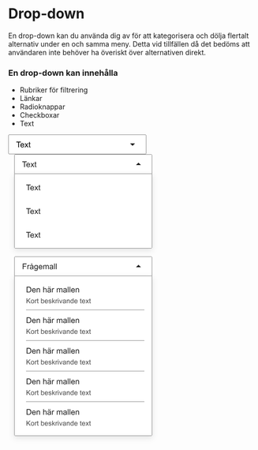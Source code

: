 
<Meta title="Komponenter/Formulär/Select" />

# Drop-down

<p>
  En drop-down kan du använda dig av för att kategorisera och dölja flertalt alternativ under en och samma meny. Detta
  vid tillfällen då det bedöms att användaren inte behöver ha överiskt över alternativen direkt.
</p>

### En drop-down kan innehålla

- Rubriker för filtrering
- Länkar
- Radioknappar
- Checkboxar
- Text

<div className="py-6 pl-6">
  <svg width="280" height="40" viewBox="0 0 280 40" fill="none" xmlns="http://www.w3.org/2000/svg">
    <rect x="0.5" y="0.5" width="279" height="39" rx="1.5" fill="white" />
    <path
      d="M20.1484 26V15.8984H16.375V14.5469H25.4531V15.8984H21.6641V26H20.1484ZM30.7344 23.3281L32.1875 23.5078C31.9583 24.3568 31.5339 25.0156 30.9141 25.4844C30.2943 25.9531 29.5026 26.1875 28.5391 26.1875C27.3255 26.1875 26.362 25.8151 25.6484 25.0703C24.9401 24.3203 24.5859 23.2708 24.5859 21.9219C24.5859 20.526 24.9453 19.4427 25.6641 18.6719C26.3828 17.901 27.3151 17.5156 28.4609 17.5156C29.5703 17.5156 30.4766 17.8932 31.1797 18.6484C31.8828 19.4036 32.2344 20.4661 32.2344 21.8359C32.2344 21.9193 32.2318 22.0443 32.2266 22.2109H26.0391C26.0911 23.1224 26.349 23.8203 26.8125 24.3047C27.276 24.7891 27.8542 25.0312 28.5469 25.0312C29.0625 25.0312 29.5026 24.8958 29.8672 24.625C30.2318 24.3542 30.5208 23.9219 30.7344 23.3281ZM26.1172 21.0547H30.75C30.6875 20.3568 30.5104 19.8333 30.2188 19.4844C29.7708 18.9427 29.1901 18.6719 28.4766 18.6719C27.8307 18.6719 27.2865 18.888 26.8438 19.3203C26.4062 19.7526 26.1641 20.3307 26.1172 21.0547ZM33.0234 26L36.0547 21.6875L33.25 17.7031H35.0078L36.2812 19.6484C36.5208 20.0182 36.7135 20.3281 36.8594 20.5781C37.0885 20.2344 37.2995 19.9297 37.4922 19.6641L38.8906 17.7031H40.5703L37.7031 21.6094L40.7891 26H39.0625L37.3594 23.4219L36.9062 22.7266L34.7266 26H33.0234ZM45.0312 24.7422L45.2344 25.9844C44.8385 26.0677 44.4844 26.1094 44.1719 26.1094C43.6615 26.1094 43.2656 26.0286 42.9844 25.8672C42.7031 25.7057 42.5052 25.4948 42.3906 25.2344C42.276 24.9688 42.2188 24.4141 42.2188 23.5703V18.7969H41.1875V17.7031H42.2188V15.6484L43.6172 14.8047V17.7031H45.0312V18.7969H43.6172V23.6484C43.6172 24.0495 43.6406 24.3073 43.6875 24.4219C43.7396 24.5365 43.8203 24.6276 43.9297 24.6953C44.0443 24.763 44.2057 24.7969 44.4141 24.7969C44.5703 24.7969 44.776 24.7786 45.0312 24.7422Z"
      fill="black"
    />
    <path d="M247 18L252 23L257 18H247Z" fill="#212121" />
    <rect x="0.5" y="0.5" width="279" height="39" rx="1.5" stroke="#939393" />
  </svg>
</div>

<div className="py-6">
  <svg width="304" height="207" viewBox="0 0 304 207" fill="none" xmlns="http://www.w3.org/2000/svg">
    <path d="M12.5 2C12.5 1.17157 13.1716 0.5 14 0.5H290C290.828 0.5 291.5 1.17157 291.5 2V39.5H12.5V2Z" fill="white" />
    <path
      d="M32.1484 26V15.8984H28.375V14.5469H37.4531V15.8984H33.6641V26H32.1484ZM42.7344 23.3281L44.1875 23.5078C43.9583 24.3568 43.5339 25.0156 42.9141 25.4844C42.2943 25.9531 41.5026 26.1875 40.5391 26.1875C39.3255 26.1875 38.362 25.8151 37.6484 25.0703C36.9401 24.3203 36.5859 23.2708 36.5859 21.9219C36.5859 20.526 36.9453 19.4427 37.6641 18.6719C38.3828 17.901 39.3151 17.5156 40.4609 17.5156C41.5703 17.5156 42.4766 17.8932 43.1797 18.6484C43.8828 19.4036 44.2344 20.4661 44.2344 21.8359C44.2344 21.9193 44.2318 22.0443 44.2266 22.2109H38.0391C38.0911 23.1224 38.349 23.8203 38.8125 24.3047C39.276 24.7891 39.8542 25.0312 40.5469 25.0312C41.0625 25.0312 41.5026 24.8958 41.8672 24.625C42.2318 24.3542 42.5208 23.9219 42.7344 23.3281ZM38.1172 21.0547H42.75C42.6875 20.3568 42.5104 19.8333 42.2188 19.4844C41.7708 18.9427 41.1901 18.6719 40.4766 18.6719C39.8307 18.6719 39.2865 18.888 38.8438 19.3203C38.4062 19.7526 38.1641 20.3307 38.1172 21.0547ZM45.0234 26L48.0547 21.6875L45.25 17.7031H47.0078L48.2812 19.6484C48.5208 20.0182 48.7135 20.3281 48.8594 20.5781C49.0885 20.2344 49.2995 19.9297 49.4922 19.6641L50.8906 17.7031H52.5703L49.7031 21.6094L52.7891 26H51.0625L49.3594 23.4219L48.9062 22.7266L46.7266 26H45.0234ZM57.0312 24.7422L57.2344 25.9844C56.8385 26.0677 56.4844 26.1094 56.1719 26.1094C55.6615 26.1094 55.2656 26.0286 54.9844 25.8672C54.7031 25.7057 54.5052 25.4948 54.3906 25.2344C54.276 24.9688 54.2188 24.4141 54.2188 23.5703V18.7969H53.1875V17.7031H54.2188V15.6484L55.6172 14.8047V17.7031H57.0312V18.7969H55.6172V23.6484C55.6172 24.0495 55.6406 24.3073 55.6875 24.4219C55.7396 24.5365 55.8203 24.6276 55.9297 24.6953C56.0443 24.763 56.2057 24.7969 56.4141 24.7969C56.5703 24.7969 56.776 24.7786 57.0312 24.7422Z"
      fill="#212121"
    />
    <path d="M259 22L264 17L269 22H259Z" fill="#212121" />
    <path
      d="M12.5 2C12.5 1.17157 13.1716 0.5 14 0.5H290C290.828 0.5 291.5 1.17157 291.5 2V39.5H12.5V2Z"
      stroke="#939393"
    />
    <g filter="url(#filter0_d_585_26193)">
      <path d="M12 39H292V189C292 190.105 291.105 191 290 191H14C12.8954 191 12 190.105 12 189V39Z" fill="white" />
      <path
        d="M40.1484 73V62.8984H36.375V61.5469H45.4531V62.8984H41.6641V73H40.1484ZM50.7344 70.3281L52.1875 70.5078C51.9583 71.3568 51.5339 72.0156 50.9141 72.4844C50.2943 72.9531 49.5026 73.1875 48.5391 73.1875C47.3255 73.1875 46.362 72.8151 45.6484 72.0703C44.9401 71.3203 44.5859 70.2708 44.5859 68.9219C44.5859 67.526 44.9453 66.4427 45.6641 65.6719C46.3828 64.901 47.3151 64.5156 48.4609 64.5156C49.5703 64.5156 50.4766 64.8932 51.1797 65.6484C51.8828 66.4036 52.2344 67.4661 52.2344 68.8359C52.2344 68.9193 52.2318 69.0443 52.2266 69.2109H46.0391C46.0911 70.1224 46.349 70.8203 46.8125 71.3047C47.276 71.7891 47.8542 72.0312 48.5469 72.0312C49.0625 72.0312 49.5026 71.8958 49.8672 71.625C50.2318 71.3542 50.5208 70.9219 50.7344 70.3281ZM46.1172 68.0547H50.75C50.6875 67.3568 50.5104 66.8333 50.2188 66.4844C49.7708 65.9427 49.1901 65.6719 48.4766 65.6719C47.8307 65.6719 47.2865 65.888 46.8438 66.3203C46.4062 66.7526 46.1641 67.3307 46.1172 68.0547ZM53.0234 73L56.0547 68.6875L53.25 64.7031H55.0078L56.2812 66.6484C56.5208 67.0182 56.7135 67.3281 56.8594 67.5781C57.0885 67.2344 57.2995 66.9297 57.4922 66.6641L58.8906 64.7031H60.5703L57.7031 68.6094L60.7891 73H59.0625L57.3594 70.4219L56.9062 69.7266L54.7266 73H53.0234ZM65.0312 71.7422L65.2344 72.9844C64.8385 73.0677 64.4844 73.1094 64.1719 73.1094C63.6615 73.1094 63.2656 73.0286 62.9844 72.8672C62.7031 72.7057 62.5052 72.4948 62.3906 72.2344C62.276 71.9688 62.2188 71.4141 62.2188 70.5703V65.7969H61.1875V64.7031H62.2188V62.6484L63.6172 61.8047V64.7031H65.0312V65.7969H63.6172V70.6484C63.6172 71.0495 63.6406 71.3073 63.6875 71.4219C63.7396 71.5365 63.8203 71.6276 63.9297 71.6953C64.0443 71.763 64.2057 71.7969 64.4141 71.7969C64.5703 71.7969 64.776 71.7786 65.0312 71.7422Z"
        fill="#212121"
      />
      <path
        d="M40.1484 121V110.898H36.375V109.547H45.4531V110.898H41.6641V121H40.1484ZM50.7344 118.328L52.1875 118.508C51.9583 119.357 51.5339 120.016 50.9141 120.484C50.2943 120.953 49.5026 121.188 48.5391 121.188C47.3255 121.188 46.362 120.815 45.6484 120.07C44.9401 119.32 44.5859 118.271 44.5859 116.922C44.5859 115.526 44.9453 114.443 45.6641 113.672C46.3828 112.901 47.3151 112.516 48.4609 112.516C49.5703 112.516 50.4766 112.893 51.1797 113.648C51.8828 114.404 52.2344 115.466 52.2344 116.836C52.2344 116.919 52.2318 117.044 52.2266 117.211H46.0391C46.0911 118.122 46.349 118.82 46.8125 119.305C47.276 119.789 47.8542 120.031 48.5469 120.031C49.0625 120.031 49.5026 119.896 49.8672 119.625C50.2318 119.354 50.5208 118.922 50.7344 118.328ZM46.1172 116.055H50.75C50.6875 115.357 50.5104 114.833 50.2188 114.484C49.7708 113.943 49.1901 113.672 48.4766 113.672C47.8307 113.672 47.2865 113.888 46.8438 114.32C46.4062 114.753 46.1641 115.331 46.1172 116.055ZM53.0234 121L56.0547 116.688L53.25 112.703H55.0078L56.2812 114.648C56.5208 115.018 56.7135 115.328 56.8594 115.578C57.0885 115.234 57.2995 114.93 57.4922 114.664L58.8906 112.703H60.5703L57.7031 116.609L60.7891 121H59.0625L57.3594 118.422L56.9062 117.727L54.7266 121H53.0234ZM65.0312 119.742L65.2344 120.984C64.8385 121.068 64.4844 121.109 64.1719 121.109C63.6615 121.109 63.2656 121.029 62.9844 120.867C62.7031 120.706 62.5052 120.495 62.3906 120.234C62.276 119.969 62.2188 119.414 62.2188 118.57V113.797H61.1875V112.703H62.2188V110.648L63.6172 109.805V112.703H65.0312V113.797H63.6172V118.648C63.6172 119.049 63.6406 119.307 63.6875 119.422C63.7396 119.536 63.8203 119.628 63.9297 119.695C64.0443 119.763 64.2057 119.797 64.4141 119.797C64.5703 119.797 64.776 119.779 65.0312 119.742Z"
        fill="#212121"
      />
      <path
        d="M40.1484 169V158.898H36.375V157.547H45.4531V158.898H41.6641V169H40.1484ZM50.7344 166.328L52.1875 166.508C51.9583 167.357 51.5339 168.016 50.9141 168.484C50.2943 168.953 49.5026 169.188 48.5391 169.188C47.3255 169.188 46.362 168.815 45.6484 168.07C44.9401 167.32 44.5859 166.271 44.5859 164.922C44.5859 163.526 44.9453 162.443 45.6641 161.672C46.3828 160.901 47.3151 160.516 48.4609 160.516C49.5703 160.516 50.4766 160.893 51.1797 161.648C51.8828 162.404 52.2344 163.466 52.2344 164.836C52.2344 164.919 52.2318 165.044 52.2266 165.211H46.0391C46.0911 166.122 46.349 166.82 46.8125 167.305C47.276 167.789 47.8542 168.031 48.5469 168.031C49.0625 168.031 49.5026 167.896 49.8672 167.625C50.2318 167.354 50.5208 166.922 50.7344 166.328ZM46.1172 164.055H50.75C50.6875 163.357 50.5104 162.833 50.2188 162.484C49.7708 161.943 49.1901 161.672 48.4766 161.672C47.8307 161.672 47.2865 161.888 46.8438 162.32C46.4062 162.753 46.1641 163.331 46.1172 164.055ZM53.0234 169L56.0547 164.688L53.25 160.703H55.0078L56.2812 162.648C56.5208 163.018 56.7135 163.328 56.8594 163.578C57.0885 163.234 57.2995 162.93 57.4922 162.664L58.8906 160.703H60.5703L57.7031 164.609L60.7891 169H59.0625L57.3594 166.422L56.9062 165.727L54.7266 169H53.0234ZM65.0312 167.742L65.2344 168.984C64.8385 169.068 64.4844 169.109 64.1719 169.109C63.6615 169.109 63.2656 169.029 62.9844 168.867C62.7031 168.706 62.5052 168.495 62.3906 168.234C62.276 167.969 62.2188 167.414 62.2188 166.57V161.797H61.1875V160.703H62.2188V158.648L63.6172 157.805V160.703H65.0312V161.797H63.6172V166.648C63.6172 167.049 63.6406 167.307 63.6875 167.422C63.7396 167.536 63.8203 167.628 63.9297 167.695C64.0443 167.763 64.2057 167.797 64.4141 167.797C64.5703 167.797 64.776 167.779 65.0312 167.742Z"
        fill="#212121"
      />
      <path
        d="M12.5 39.5H291.5V189C291.5 189.828 290.828 190.5 290 190.5H14C13.1716 190.5 12.5 189.828 12.5 189V39.5Z"
        stroke="#939393"
      />
    </g>
    <defs>
      <filter
        id="filter0_d_585_26193"
        x="0"
        y="31"
        width="304"
        height="176"
        filterUnits="userSpaceOnUse"
        color-interpolation-filters="sRGB"
      >
        <feFlood flood-opacity="0" result="BackgroundImageFix" />
        <feColorMatrix
          in="SourceAlpha"
          type="matrix"
          values="0 0 0 0 0 0 0 0 0 0 0 0 0 0 0 0 0 0 127 0"
          result="hardAlpha"
        />
        <feOffset dy="4" />
        <feGaussianBlur stdDeviation="6" />
        <feColorMatrix type="matrix" values="0 0 0 0 0.105882 0 0 0 0 0.113725 0 0 0 0 0.121569 0 0 0 0.12 0" />
        <feBlend mode="normal" in2="BackgroundImageFix" result="effect1_dropShadow_585_26193" />
        <feBlend mode="normal" in="SourceGraphic" in2="effect1_dropShadow_585_26193" result="shape" />
      </filter>
    </defs>
  </svg>
</div>

<div className="py-6">
  <svg width="304" height="380" viewBox="0 0 304 380" fill="none" xmlns="http://www.w3.org/2000/svg">
    <path d="M12.5 2C12.5 1.17157 13.1716 0.5 14 0.5H290C290.828 0.5 291.5 1.17157 291.5 2V39.5H12.5V2Z" fill="white" />
    <path
      d="M29.3125 26V14.5469H37.0391V15.8984H30.8281V19.4453H36.2031V20.7969H30.8281V26H29.3125ZM38.8203 26V17.7031H40.0859V18.9609C40.4089 18.3724 40.7057 17.9844 40.9766 17.7969C41.2526 17.6094 41.5547 17.5156 41.8828 17.5156C42.3568 17.5156 42.8385 17.6667 43.3281 17.9688L42.8438 19.2734C42.5 19.0703 42.1562 18.9688 41.8125 18.9688C41.5052 18.9688 41.2292 19.0625 40.9844 19.25C40.7396 19.4323 40.5651 19.6875 40.4609 20.0156C40.3047 20.5156 40.2266 21.0625 40.2266 21.6562V26H38.8203ZM49.5781 24.9766C49.0573 25.4193 48.5547 25.7318 48.0703 25.9141C47.5911 26.0964 47.0755 26.1875 46.5234 26.1875C45.612 26.1875 44.9115 25.9661 44.4219 25.5234C43.9323 25.0755 43.6875 24.5052 43.6875 23.8125C43.6875 23.4062 43.7786 23.0365 43.9609 22.7031C44.1484 22.3646 44.3906 22.0938 44.6875 21.8906C44.9896 21.6875 45.3281 21.5339 45.7031 21.4297C45.9792 21.3568 46.3958 21.2865 46.9531 21.2188C48.0885 21.0833 48.9245 20.9219 49.4609 20.7344C49.4661 20.5417 49.4688 20.4193 49.4688 20.3672C49.4688 19.7943 49.3359 19.3906 49.0703 19.1562C48.7109 18.8385 48.1771 18.6797 47.4688 18.6797C46.8073 18.6797 46.3177 18.7969 46 19.0312C45.6875 19.2604 45.4557 19.6693 45.3047 20.2578L43.9297 20.0703C44.0547 19.4818 44.2604 19.0078 44.5469 18.6484C44.8333 18.2839 45.2474 18.0052 45.7891 17.8125C46.3307 17.6146 46.9583 17.5156 47.6719 17.5156C48.3802 17.5156 48.9557 17.599 49.3984 17.7656C49.8411 17.9323 50.1667 18.1432 50.375 18.3984C50.5833 18.6484 50.7292 18.9661 50.8125 19.3516C50.8594 19.5911 50.8828 20.0234 50.8828 20.6484V22.5234C50.8828 23.8307 50.9115 24.6589 50.9688 25.0078C51.0312 25.3516 51.151 25.6823 51.3281 26H49.8594C49.7135 25.7083 49.6198 25.3672 49.5781 24.9766ZM49.4609 21.8359C48.9505 22.0443 48.1849 22.2214 47.1641 22.3672C46.5859 22.4505 46.1771 22.5443 45.9375 22.6484C45.6979 22.7526 45.513 22.9062 45.3828 23.1094C45.2526 23.3073 45.1875 23.5286 45.1875 23.7734C45.1875 24.1484 45.3281 24.4609 45.6094 24.7109C45.8958 24.9609 46.3125 25.0859 46.8594 25.0859C47.401 25.0859 47.8828 24.9688 48.3047 24.7344C48.7266 24.4948 49.0365 24.1693 49.2344 23.7578C49.3854 23.4401 49.4609 22.9714 49.4609 22.3516V21.8359ZM46.1016 15.5469C46.1016 15.1667 46.2396 14.8385 46.5156 14.5625C46.7969 14.2865 47.1276 14.1484 47.5078 14.1484C47.8932 14.1484 48.224 14.2891 48.5 14.5703C48.776 14.8464 48.9141 15.1823 48.9141 15.5781C48.9141 15.9792 48.776 16.3177 48.5 16.5938C48.224 16.8698 47.8958 17.0078 47.5156 17.0078C47.125 17.0078 46.7917 16.8698 46.5156 16.5938C46.2396 16.3125 46.1016 15.9635 46.1016 15.5469ZM46.6953 15.5547C46.6953 15.7995 46.776 16.0052 46.9375 16.1719C47.1042 16.3385 47.2995 16.4219 47.5234 16.4219C47.7474 16.4219 47.9401 16.3385 48.1016 16.1719C48.2682 16.0052 48.3516 15.8047 48.3516 15.5703C48.3516 15.3359 48.2708 15.1354 48.1094 14.9688C47.9479 14.8021 47.7526 14.7188 47.5234 14.7188C47.2995 14.7188 47.1042 14.8021 46.9375 14.9688C46.776 15.1302 46.6953 15.3255 46.6953 15.5547ZM52.8125 26.6875L54.1797 26.8906C54.237 27.3125 54.3958 27.6198 54.6562 27.8125C55.0052 28.0729 55.4818 28.2031 56.0859 28.2031C56.737 28.2031 57.2396 28.0729 57.5938 27.8125C57.9479 27.5521 58.1875 27.1875 58.3125 26.7188C58.3854 26.4323 58.4193 25.8307 58.4141 24.9141C57.7995 25.638 57.0339 26 56.1172 26C54.9766 26 54.0938 25.5885 53.4688 24.7656C52.8438 23.9427 52.5312 22.9557 52.5312 21.8047C52.5312 21.013 52.6745 20.2839 52.9609 19.6172C53.2474 18.9453 53.6615 18.4271 54.2031 18.0625C54.75 17.6979 55.3906 17.5156 56.125 17.5156C57.1042 17.5156 57.9115 17.9115 58.5469 18.7031V17.7031H59.8438V24.875C59.8438 26.1667 59.7109 27.0807 59.4453 27.6172C59.1849 28.1589 58.7682 28.5859 58.1953 28.8984C57.6276 29.2109 56.9271 29.3672 56.0938 29.3672C55.1042 29.3672 54.3047 29.1432 53.6953 28.6953C53.0859 28.2526 52.7917 27.5833 52.8125 26.6875ZM53.9766 21.7031C53.9766 22.7917 54.1927 23.5859 54.625 24.0859C55.0573 24.5859 55.599 24.8359 56.25 24.8359C56.8958 24.8359 57.4375 24.5885 57.875 24.0938C58.3125 23.5938 58.5312 22.8125 58.5312 21.75C58.5312 20.7344 58.3047 19.9688 57.8516 19.4531C57.4036 18.9375 56.862 18.6797 56.2266 18.6797C55.6016 18.6797 55.0703 18.9349 54.6328 19.4453C54.1953 19.9505 53.9766 20.7031 53.9766 21.7031ZM67.6562 23.3281L69.1094 23.5078C68.8802 24.3568 68.4557 25.0156 67.8359 25.4844C67.2161 25.9531 66.4245 26.1875 65.4609 26.1875C64.2474 26.1875 63.2839 25.8151 62.5703 25.0703C61.862 24.3203 61.5078 23.2708 61.5078 21.9219C61.5078 20.526 61.8672 19.4427 62.5859 18.6719C63.3047 17.901 64.237 17.5156 65.3828 17.5156C66.4922 17.5156 67.3984 17.8932 68.1016 18.6484C68.8047 19.4036 69.1562 20.4661 69.1562 21.8359C69.1562 21.9193 69.1536 22.0443 69.1484 22.2109H62.9609C63.013 23.1224 63.2708 23.8203 63.7344 24.3047C64.1979 24.7891 64.776 25.0312 65.4688 25.0312C65.9844 25.0312 66.4245 24.8958 66.7891 24.625C67.1536 24.3542 67.4427 23.9219 67.6562 23.3281ZM63.0391 21.0547H67.6719C67.6094 20.3568 67.4323 19.8333 67.1406 19.4844C66.6927 18.9427 66.112 18.6719 65.3984 18.6719C64.7526 18.6719 64.2083 18.888 63.7656 19.3203C63.3281 19.7526 63.0859 20.3307 63.0391 21.0547ZM70.8828 26V17.7031H72.1406V18.8672C72.401 18.4609 72.7474 18.1354 73.1797 17.8906C73.612 17.6406 74.1042 17.5156 74.6562 17.5156C75.2708 17.5156 75.7734 17.6432 76.1641 17.8984C76.5599 18.1536 76.8385 18.5104 77 18.9688C77.6562 18 78.5104 17.5156 79.5625 17.5156C80.3854 17.5156 81.0182 17.7448 81.4609 18.2031C81.9036 18.6562 82.125 19.3568 82.125 20.3047V26H80.7266V20.7734C80.7266 20.2109 80.6797 19.8073 80.5859 19.5625C80.4974 19.3125 80.3333 19.112 80.0938 18.9609C79.8542 18.8099 79.5729 18.7344 79.25 18.7344C78.6667 18.7344 78.1823 18.9297 77.7969 19.3203C77.4115 19.7057 77.2188 20.3255 77.2188 21.1797V26H75.8125V20.6094C75.8125 19.9844 75.6979 19.5156 75.4688 19.2031C75.2396 18.8906 74.8646 18.7344 74.3438 18.7344C73.9479 18.7344 73.5807 18.8385 73.2422 19.0469C72.9089 19.2552 72.6667 19.5599 72.5156 19.9609C72.3646 20.362 72.2891 20.9401 72.2891 21.6953V26H70.8828ZM89.625 24.9766C89.1042 25.4193 88.6016 25.7318 88.1172 25.9141C87.638 26.0964 87.1224 26.1875 86.5703 26.1875C85.6589 26.1875 84.9583 25.9661 84.4688 25.5234C83.9792 25.0755 83.7344 24.5052 83.7344 23.8125C83.7344 23.4062 83.8255 23.0365 84.0078 22.7031C84.1953 22.3646 84.4375 22.0938 84.7344 21.8906C85.0365 21.6875 85.375 21.5339 85.75 21.4297C86.026 21.3568 86.4427 21.2865 87 21.2188C88.1354 21.0833 88.9714 20.9219 89.5078 20.7344C89.513 20.5417 89.5156 20.4193 89.5156 20.3672C89.5156 19.7943 89.3828 19.3906 89.1172 19.1562C88.7578 18.8385 88.224 18.6797 87.5156 18.6797C86.8542 18.6797 86.3646 18.7969 86.0469 19.0312C85.7344 19.2604 85.5026 19.6693 85.3516 20.2578L83.9766 20.0703C84.1016 19.4818 84.3073 19.0078 84.5938 18.6484C84.8802 18.2839 85.2943 18.0052 85.8359 17.8125C86.3776 17.6146 87.0052 17.5156 87.7188 17.5156C88.4271 17.5156 89.0026 17.599 89.4453 17.7656C89.888 17.9323 90.2135 18.1432 90.4219 18.3984C90.6302 18.6484 90.776 18.9661 90.8594 19.3516C90.9062 19.5911 90.9297 20.0234 90.9297 20.6484V22.5234C90.9297 23.8307 90.9583 24.6589 91.0156 25.0078C91.0781 25.3516 91.1979 25.6823 91.375 26H89.9062C89.7604 25.7083 89.6667 25.3672 89.625 24.9766ZM89.5078 21.8359C88.9974 22.0443 88.2318 22.2214 87.2109 22.3672C86.6328 22.4505 86.224 22.5443 85.9844 22.6484C85.7448 22.7526 85.5599 22.9062 85.4297 23.1094C85.2995 23.3073 85.2344 23.5286 85.2344 23.7734C85.2344 24.1484 85.375 24.4609 85.6562 24.7109C85.9427 24.9609 86.3594 25.0859 86.9062 25.0859C87.4479 25.0859 87.9297 24.9688 88.3516 24.7344C88.7734 24.4948 89.0833 24.1693 89.2812 23.7578C89.4323 23.4401 89.5078 22.9714 89.5078 22.3516V21.8359ZM93.0859 26V14.5469H94.4922V26H93.0859ZM96.6484 26V14.5469H98.0547V26H96.6484Z"
      fill="#212121"
    />
    <path d="M259 22L264 17L269 22H259Z" fill="#212121" />
    <path
      d="M12.5 2C12.5 1.17157 13.1716 0.5 14 0.5H290C290.828 0.5 291.5 1.17157 291.5 2V39.5H12.5V2Z"
      stroke="#939393"
    />
    <g filter="url(#filter0_d_585_26214)">
      <path d="M12 39H292V362C292 363.105 291.105 364 290 364H14C12.8954 364 12 363.105 12 362V39Z" fill="white" />
      <path
        d="M37.2344 73V61.5469H41.1797C42.0703 61.5469 42.75 61.6016 43.2188 61.7109C43.875 61.862 44.4349 62.1354 44.8984 62.5312C45.5026 63.0417 45.9531 63.6953 46.25 64.4922C46.5521 65.2839 46.7031 66.1901 46.7031 67.2109C46.7031 68.0807 46.6016 68.8516 46.3984 69.5234C46.1953 70.1953 45.9349 70.7526 45.6172 71.1953C45.2995 71.6328 44.9505 71.9792 44.5703 72.2344C44.1953 72.4844 43.7396 72.6745 43.2031 72.8047C42.6719 72.9349 42.0599 73 41.3672 73H37.2344ZM38.75 71.6484H41.1953C41.9505 71.6484 42.5417 71.5781 42.9688 71.4375C43.401 71.2969 43.7448 71.099 44 70.8438C44.3594 70.4844 44.638 70.0026 44.8359 69.3984C45.0391 68.7891 45.1406 68.0521 45.1406 67.1875C45.1406 65.9896 44.9427 65.0703 44.5469 64.4297C44.1562 63.7839 43.6797 63.3516 43.1172 63.1328C42.7109 62.9766 42.0573 62.8984 41.1562 62.8984H38.75V71.6484ZM54.2969 70.3281L55.75 70.5078C55.5208 71.3568 55.0964 72.0156 54.4766 72.4844C53.8568 72.9531 53.0651 73.1875 52.1016 73.1875C50.888 73.1875 49.9245 72.8151 49.2109 72.0703C48.5026 71.3203 48.1484 70.2708 48.1484 68.9219C48.1484 67.526 48.5078 66.4427 49.2266 65.6719C49.9453 64.901 50.8776 64.5156 52.0234 64.5156C53.1328 64.5156 54.0391 64.8932 54.7422 65.6484C55.4453 66.4036 55.7969 67.4661 55.7969 68.8359C55.7969 68.9193 55.7943 69.0443 55.7891 69.2109H49.6016C49.6536 70.1224 49.9115 70.8203 50.375 71.3047C50.8385 71.7891 51.4167 72.0312 52.1094 72.0312C52.625 72.0312 53.0651 71.8958 53.4297 71.625C53.7943 71.3542 54.0833 70.9219 54.2969 70.3281ZM49.6797 68.0547H54.3125C54.25 67.3568 54.0729 66.8333 53.7812 66.4844C53.3333 65.9427 52.7526 65.6719 52.0391 65.6719C51.3932 65.6719 50.849 65.888 50.4062 66.3203C49.9688 66.7526 49.7266 67.3307 49.6797 68.0547ZM57.5234 73V64.7031H58.7891V65.8828C59.3984 64.9714 60.2786 64.5156 61.4297 64.5156C61.9297 64.5156 62.388 64.6068 62.8047 64.7891C63.2266 64.9661 63.5417 65.2005 63.75 65.4922C63.9583 65.7839 64.1042 66.1302 64.1875 66.5312C64.2396 66.7917 64.2656 67.2474 64.2656 67.8984V73H62.8594V67.9531C62.8594 67.3802 62.8047 66.9531 62.6953 66.6719C62.5859 66.3854 62.3906 66.1589 62.1094 65.9922C61.8333 65.8203 61.5078 65.7344 61.1328 65.7344C60.5339 65.7344 60.0156 65.9245 59.5781 66.3047C59.1458 66.6849 58.9297 67.4062 58.9297 68.4688V73H57.5234ZM70.8828 73V61.5469H72.2891V65.6562C72.9453 64.8958 73.7734 64.5156 74.7734 64.5156C75.388 64.5156 75.9219 64.638 76.375 64.8828C76.8281 65.1224 77.151 65.4557 77.3438 65.8828C77.5417 66.3099 77.6406 66.9297 77.6406 67.7422V73H76.2344V67.7422C76.2344 67.0391 76.0807 66.5286 75.7734 66.2109C75.4714 65.888 75.0417 65.7266 74.4844 65.7266C74.0677 65.7266 73.6745 65.8359 73.3047 66.0547C72.9401 66.2682 72.6797 66.5599 72.5234 66.9297C72.3672 67.2995 72.2891 67.8099 72.2891 68.4609V73H70.8828ZM85.2031 71.9766C84.6823 72.4193 84.1797 72.7318 83.6953 72.9141C83.2161 73.0964 82.7005 73.1875 82.1484 73.1875C81.237 73.1875 80.5365 72.9661 80.0469 72.5234C79.5573 72.0755 79.3125 71.5052 79.3125 70.8125C79.3125 70.4062 79.4036 70.0365 79.5859 69.7031C79.7734 69.3646 80.0156 69.0938 80.3125 68.8906C80.6146 68.6875 80.9531 68.5339 81.3281 68.4297C81.6042 68.3568 82.0208 68.2865 82.5781 68.2188C83.7135 68.0833 84.5495 67.9219 85.0859 67.7344C85.0911 67.5417 85.0938 67.4193 85.0938 67.3672C85.0938 66.7943 84.9609 66.3906 84.6953 66.1562C84.3359 65.8385 83.8021 65.6797 83.0938 65.6797C82.4323 65.6797 81.9427 65.7969 81.625 66.0312C81.3125 66.2604 81.0807 66.6693 80.9297 67.2578L79.5547 67.0703C79.6797 66.4818 79.8854 66.0078 80.1719 65.6484C80.4583 65.2839 80.8724 65.0052 81.4141 64.8125C81.9557 64.6146 82.5833 64.5156 83.2969 64.5156C84.0052 64.5156 84.5807 64.599 85.0234 64.7656C85.4661 64.9323 85.7917 65.1432 86 65.3984C86.2083 65.6484 86.3542 65.9661 86.4375 66.3516C86.4844 66.5911 86.5078 67.0234 86.5078 67.6484V69.5234C86.5078 70.8307 86.5365 71.6589 86.5938 72.0078C86.6562 72.3516 86.776 72.6823 86.9531 73H85.4844C85.3385 72.7083 85.2448 72.3672 85.2031 71.9766ZM85.0859 68.8359C84.5755 69.0443 83.8099 69.2214 82.7891 69.3672C82.2109 69.4505 81.8021 69.5443 81.5625 69.6484C81.3229 69.7526 81.138 69.9062 81.0078 70.1094C80.8776 70.3073 80.8125 70.5286 80.8125 70.7734C80.8125 71.1484 80.9531 71.4609 81.2344 71.7109C81.5208 71.9609 81.9375 72.0859 82.4844 72.0859C83.026 72.0859 83.5078 71.9688 83.9297 71.7344C84.3516 71.4948 84.6615 71.1693 84.8594 70.7578C85.0104 70.4401 85.0859 69.9714 85.0859 69.3516V68.8359ZM80.9453 63.0781V61.4766H82.4141V63.0781H80.9453ZM83.8594 63.0781V61.4766H85.3281V63.0781H83.8594ZM88.6797 73V64.7031H89.9453V65.9609C90.2682 65.3724 90.5651 64.9844 90.8359 64.7969C91.112 64.6094 91.4141 64.5156 91.7422 64.5156C92.2161 64.5156 92.6979 64.6667 93.1875 64.9688L92.7031 66.2734C92.3594 66.0703 92.0156 65.9688 91.6719 65.9688C91.3646 65.9688 91.0885 66.0625 90.8438 66.25C90.599 66.4323 90.4245 66.6875 90.3203 67.0156C90.1641 67.5156 90.0859 68.0625 90.0859 68.6562V73H88.6797ZM98.4766 73V64.7031H99.7344V65.8672C99.9948 65.4609 100.341 65.1354 100.773 64.8906C101.206 64.6406 101.698 64.5156 102.25 64.5156C102.865 64.5156 103.367 64.6432 103.758 64.8984C104.154 65.1536 104.432 65.5104 104.594 65.9688C105.25 65 106.104 64.5156 107.156 64.5156C107.979 64.5156 108.612 64.7448 109.055 65.2031C109.497 65.6562 109.719 66.3568 109.719 67.3047V73H108.32V67.7734C108.32 67.2109 108.273 66.8073 108.18 66.5625C108.091 66.3125 107.927 66.112 107.688 65.9609C107.448 65.8099 107.167 65.7344 106.844 65.7344C106.26 65.7344 105.776 65.9297 105.391 66.3203C105.005 66.7057 104.812 67.3255 104.812 68.1797V73H103.406V67.6094C103.406 66.9844 103.292 66.5156 103.062 66.2031C102.833 65.8906 102.458 65.7344 101.938 65.7344C101.542 65.7344 101.174 65.8385 100.836 66.0469C100.503 66.2552 100.26 66.5599 100.109 66.9609C99.9583 67.362 99.8828 67.9401 99.8828 68.6953V73H98.4766ZM117.219 71.9766C116.698 72.4193 116.195 72.7318 115.711 72.9141C115.232 73.0964 114.716 73.1875 114.164 73.1875C113.253 73.1875 112.552 72.9661 112.062 72.5234C111.573 72.0755 111.328 71.5052 111.328 70.8125C111.328 70.4062 111.419 70.0365 111.602 69.7031C111.789 69.3646 112.031 69.0938 112.328 68.8906C112.63 68.6875 112.969 68.5339 113.344 68.4297C113.62 68.3568 114.036 68.2865 114.594 68.2188C115.729 68.0833 116.565 67.9219 117.102 67.7344C117.107 67.5417 117.109 67.4193 117.109 67.3672C117.109 66.7943 116.977 66.3906 116.711 66.1562C116.352 65.8385 115.818 65.6797 115.109 65.6797C114.448 65.6797 113.958 65.7969 113.641 66.0312C113.328 66.2604 113.096 66.6693 112.945 67.2578L111.57 67.0703C111.695 66.4818 111.901 66.0078 112.188 65.6484C112.474 65.2839 112.888 65.0052 113.43 64.8125C113.971 64.6146 114.599 64.5156 115.312 64.5156C116.021 64.5156 116.596 64.599 117.039 64.7656C117.482 64.9323 117.807 65.1432 118.016 65.3984C118.224 65.6484 118.37 65.9661 118.453 66.3516C118.5 66.5911 118.523 67.0234 118.523 67.6484V69.5234C118.523 70.8307 118.552 71.6589 118.609 72.0078C118.672 72.3516 118.792 72.6823 118.969 73H117.5C117.354 72.7083 117.26 72.3672 117.219 71.9766ZM117.102 68.8359C116.591 69.0443 115.826 69.2214 114.805 69.3672C114.227 69.4505 113.818 69.5443 113.578 69.6484C113.339 69.7526 113.154 69.9062 113.023 70.1094C112.893 70.3073 112.828 70.5286 112.828 70.7734C112.828 71.1484 112.969 71.4609 113.25 71.7109C113.536 71.9609 113.953 72.0859 114.5 72.0859C115.042 72.0859 115.523 71.9688 115.945 71.7344C116.367 71.4948 116.677 71.1693 116.875 70.7578C117.026 70.4401 117.102 69.9714 117.102 69.3516V68.8359ZM120.68 73V61.5469H122.086V73H120.68ZM124.242 73V61.5469H125.648V73H124.242ZM133.516 70.3281L134.969 70.5078C134.74 71.3568 134.315 72.0156 133.695 72.4844C133.076 72.9531 132.284 73.1875 131.32 73.1875C130.107 73.1875 129.143 72.8151 128.43 72.0703C127.721 71.3203 127.367 70.2708 127.367 68.9219C127.367 67.526 127.727 66.4427 128.445 65.6719C129.164 64.901 130.096 64.5156 131.242 64.5156C132.352 64.5156 133.258 64.8932 133.961 65.6484C134.664 66.4036 135.016 67.4661 135.016 68.8359C135.016 68.9193 135.013 69.0443 135.008 69.2109H128.82C128.872 70.1224 129.13 70.8203 129.594 71.3047C130.057 71.7891 130.635 72.0312 131.328 72.0312C131.844 72.0312 132.284 71.8958 132.648 71.625C133.013 71.3542 133.302 70.9219 133.516 70.3281ZM128.898 68.0547H133.531C133.469 67.3568 133.292 66.8333 133 66.4844C132.552 65.9427 131.971 65.6719 131.258 65.6719C130.612 65.6719 130.068 65.888 129.625 66.3203C129.188 66.7526 128.945 67.3307 128.898 68.0547ZM136.742 73V64.7031H138.008V65.8828C138.617 64.9714 139.497 64.5156 140.648 64.5156C141.148 64.5156 141.607 64.6068 142.023 64.7891C142.445 64.9661 142.76 65.2005 142.969 65.4922C143.177 65.7839 143.323 66.1302 143.406 66.5312C143.458 66.7917 143.484 67.2474 143.484 67.8984V73H142.078V67.9531C142.078 67.3802 142.023 66.9531 141.914 66.6719C141.805 66.3854 141.609 66.1589 141.328 65.9922C141.052 65.8203 140.727 65.7344 140.352 65.7344C139.753 65.7344 139.234 65.9245 138.797 66.3047C138.365 66.6849 138.148 67.4062 138.148 68.4688V73H136.742Z"
        fill="#212121"
      />
      <path
        d="M37.0254 95V84.9785H38.3516V89.9482L43.3281 84.9785H45.126L40.9219 89.0391L45.3105 95H43.5605L39.9922 89.9277L38.3516 91.5273V95H37.0254ZM45.8027 91.3701C45.8027 90.0257 46.1764 89.0299 46.9238 88.3828C47.5482 87.8451 48.3092 87.5762 49.207 87.5762C50.2051 87.5762 51.0208 87.9043 51.6543 88.5605C52.2878 89.2122 52.6045 90.1146 52.6045 91.2676C52.6045 92.2018 52.4632 92.9378 52.1807 93.4756C51.9027 94.0088 51.4948 94.4235 50.957 94.7197C50.4238 95.016 49.8405 95.1641 49.207 95.1641C48.1908 95.1641 47.3682 94.8382 46.7393 94.1865C46.1149 93.5348 45.8027 92.596 45.8027 91.3701ZM47.0674 91.3701C47.0674 92.2998 47.2702 92.9971 47.6758 93.4619C48.0814 93.9222 48.5918 94.1523 49.207 94.1523C49.8177 94.1523 50.3258 93.9199 50.7314 93.4551C51.137 92.9902 51.3398 92.2816 51.3398 91.3291C51.3398 90.4313 51.1348 89.7523 50.7246 89.292C50.319 88.8271 49.8132 88.5947 49.207 88.5947C48.5918 88.5947 48.0814 88.8249 47.6758 89.2852C47.2702 89.7454 47.0674 90.4404 47.0674 91.3701ZM54.04 95V87.7402H55.1475V88.8408C55.43 88.3258 55.6898 87.9863 55.9268 87.8223C56.1683 87.6582 56.4326 87.5762 56.7197 87.5762C57.1344 87.5762 57.556 87.7083 57.9844 87.9727L57.5605 89.1143C57.2598 88.9365 56.959 88.8477 56.6582 88.8477C56.3893 88.8477 56.1478 88.9297 55.9336 89.0938C55.7194 89.2533 55.5667 89.4766 55.4756 89.7637C55.3389 90.2012 55.2705 90.6797 55.2705 91.1992V95H54.04ZM61.4023 93.8994L61.5801 94.9863C61.2337 95.0592 60.9238 95.0957 60.6504 95.0957C60.2038 95.0957 59.8574 95.0251 59.6113 94.8838C59.3652 94.7425 59.1921 94.5579 59.0918 94.3301C58.9915 94.0977 58.9414 93.6123 58.9414 92.874V88.6973H58.0391V87.7402H58.9414V85.9424L60.165 85.2041V87.7402H61.4023V88.6973H60.165V92.9424C60.165 93.2933 60.1855 93.5189 60.2266 93.6191C60.2721 93.7194 60.3428 93.7992 60.4385 93.8584C60.5387 93.9176 60.68 93.9473 60.8623 93.9473C60.999 93.9473 61.179 93.9313 61.4023 93.8994ZM67.6436 95H66.502V84.9785H67.7324V88.5537C68.252 87.902 68.915 87.5762 69.7217 87.5762C70.1683 87.5762 70.5898 87.6673 70.9863 87.8496C71.3874 88.0273 71.7155 88.2803 71.9707 88.6084C72.2305 88.932 72.4333 89.3239 72.5791 89.7842C72.7249 90.2445 72.7979 90.7367 72.7979 91.2607C72.7979 92.5049 72.4902 93.4665 71.875 94.1455C71.2598 94.8245 70.5215 95.1641 69.6602 95.1641C68.8034 95.1641 68.1312 94.8063 67.6436 94.0908V95ZM67.6299 91.3154C67.6299 92.1859 67.7484 92.8148 67.9854 93.2021C68.3727 93.8356 68.8968 94.1523 69.5576 94.1523C70.0954 94.1523 70.5602 93.9199 70.9521 93.4551C71.3441 92.9857 71.54 92.2884 71.54 91.3633C71.54 90.4154 71.3509 89.7158 70.9727 89.2646C70.599 88.8135 70.1455 88.5879 69.6123 88.5879C69.0745 88.5879 68.6097 88.8226 68.2178 89.292C67.8258 89.7568 67.6299 90.4313 67.6299 91.3154ZM79.2715 92.6621L80.543 92.8193C80.3424 93.5622 79.971 94.1387 79.4287 94.5488C78.8864 94.959 78.1937 95.1641 77.3506 95.1641C76.2887 95.1641 75.4456 94.8382 74.8213 94.1865C74.2015 93.5303 73.8916 92.612 73.8916 91.4316C73.8916 90.2103 74.2061 89.2624 74.835 88.5879C75.4639 87.9134 76.2796 87.5762 77.2822 87.5762C78.2529 87.5762 79.0459 87.9066 79.6611 88.5674C80.2764 89.2282 80.584 90.1579 80.584 91.3564C80.584 91.4294 80.5817 91.5387 80.5771 91.6846H75.1631C75.2087 92.4821 75.4342 93.0928 75.8398 93.5166C76.2454 93.9404 76.7513 94.1523 77.3574 94.1523C77.8086 94.1523 78.1937 94.0339 78.5127 93.7969C78.8317 93.5599 79.0846 93.1816 79.2715 92.6621ZM75.2314 90.6729H79.2852C79.2305 90.0622 79.0755 89.6042 78.8203 89.2988C78.4284 88.8249 77.9202 88.5879 77.2959 88.5879C76.7308 88.5879 76.2546 88.777 75.8672 89.1553C75.4844 89.5335 75.2725 90.0394 75.2314 90.6729ZM81.6025 92.833L82.8193 92.6416C82.8877 93.1292 83.0768 93.5029 83.3867 93.7627C83.7012 94.0225 84.1387 94.1523 84.6992 94.1523C85.2643 94.1523 85.6836 94.0384 85.957 93.8105C86.2305 93.5781 86.3672 93.307 86.3672 92.9971C86.3672 92.7191 86.2464 92.5003 86.0049 92.3408C85.8363 92.2314 85.417 92.0924 84.7471 91.9238C83.8447 91.696 83.2181 91.5 82.8672 91.3359C82.5208 91.1673 82.2565 90.9372 82.0742 90.6455C81.8965 90.3493 81.8076 90.0234 81.8076 89.668C81.8076 89.3444 81.8805 89.0459 82.0264 88.7725C82.1768 88.4945 82.3796 88.2643 82.6348 88.082C82.8262 87.9408 83.0859 87.8223 83.4141 87.7266C83.7467 87.6263 84.1022 87.5762 84.4805 87.5762C85.0501 87.5762 85.5492 87.6582 85.9775 87.8223C86.4105 87.9863 86.7295 88.2096 86.9346 88.4922C87.1396 88.7702 87.2809 89.1439 87.3584 89.6133L86.1553 89.7773C86.1006 89.4036 85.9411 89.112 85.6768 88.9023C85.417 88.6927 85.0479 88.5879 84.5693 88.5879C84.0042 88.5879 83.6009 88.6813 83.3594 88.8682C83.1178 89.055 82.9971 89.2738 82.9971 89.5244C82.9971 89.6839 83.0472 89.8275 83.1475 89.9551C83.2477 90.0872 83.4049 90.1966 83.6191 90.2832C83.7422 90.3288 84.1045 90.4336 84.7061 90.5977C85.5765 90.8301 86.1826 91.0215 86.5244 91.1719C86.8708 91.3177 87.1419 91.5319 87.3379 91.8145C87.5339 92.097 87.6318 92.4479 87.6318 92.8672C87.6318 93.2773 87.5111 93.6647 87.2695 94.0293C87.0326 94.3893 86.6885 94.6696 86.2373 94.8701C85.7861 95.0661 85.2757 95.1641 84.7061 95.1641C83.7627 95.1641 83.0426 94.9681 82.5459 94.5762C82.0537 94.1842 81.7393 93.6032 81.6025 92.833ZM89.1016 95V84.9785H90.332V90.6934L93.2441 87.7402H94.8369L92.0615 90.4336L95.1172 95H93.5996L91.2002 91.2881L90.332 92.1221V95H89.1016ZM96.0811 95V87.7402H97.1885V88.8408C97.471 88.3258 97.7308 87.9863 97.9678 87.8223C98.2093 87.6582 98.4736 87.5762 98.7607 87.5762C99.1755 87.5762 99.597 87.7083 100.025 87.9727L99.6016 89.1143C99.3008 88.9365 99 88.8477 98.6992 88.8477C98.4303 88.8477 98.1888 88.9297 97.9746 89.0938C97.7604 89.2533 97.6077 89.4766 97.5166 89.7637C97.3799 90.2012 97.3115 90.6797 97.3115 91.1992V95H96.0811ZM100.764 86.3936V84.9785H101.994V86.3936H100.764ZM100.764 95V87.7402H101.994V95H100.764ZM105.891 95L103.129 87.7402H104.428L105.986 92.0879C106.155 92.5573 106.31 93.0449 106.451 93.5508C106.561 93.168 106.713 92.7077 106.909 92.1699L108.522 87.7402H109.787L107.039 95H105.891ZM115.611 94.1045C115.156 94.4919 114.716 94.7653 114.292 94.9248C113.873 95.0843 113.422 95.1641 112.938 95.1641C112.141 95.1641 111.528 94.9704 111.1 94.583C110.671 94.1911 110.457 93.6921 110.457 93.0859C110.457 92.7305 110.537 92.4069 110.696 92.1152C110.86 91.819 111.072 91.582 111.332 91.4043C111.596 91.2266 111.893 91.0921 112.221 91.001C112.462 90.9372 112.827 90.8757 113.314 90.8164C114.308 90.6979 115.039 90.5566 115.509 90.3926C115.513 90.224 115.516 90.1169 115.516 90.0713C115.516 89.57 115.399 89.2168 115.167 89.0117C114.853 88.7337 114.385 88.5947 113.766 88.5947C113.187 88.5947 112.758 88.6973 112.48 88.9023C112.207 89.1029 112.004 89.4606 111.872 89.9756L110.669 89.8115C110.778 89.2965 110.958 88.8818 111.209 88.5674C111.46 88.2484 111.822 88.0046 112.296 87.8359C112.77 87.6628 113.319 87.5762 113.943 87.5762C114.563 87.5762 115.067 87.6491 115.454 87.7949C115.841 87.9408 116.126 88.1253 116.309 88.3486C116.491 88.5674 116.618 88.8454 116.691 89.1826C116.732 89.3923 116.753 89.7705 116.753 90.3174V91.958C116.753 93.1019 116.778 93.8265 116.828 94.1318C116.883 94.4326 116.988 94.722 117.143 95H115.857C115.73 94.7448 115.648 94.4463 115.611 94.1045ZM115.509 91.3564C115.062 91.5387 114.392 91.6937 113.499 91.8213C112.993 91.8942 112.635 91.9762 112.426 92.0674C112.216 92.1585 112.054 92.293 111.94 92.4707C111.826 92.6439 111.77 92.8376 111.77 93.0518C111.77 93.3799 111.893 93.6533 112.139 93.8721C112.389 94.0908 112.754 94.2002 113.232 94.2002C113.706 94.2002 114.128 94.0977 114.497 93.8926C114.866 93.6829 115.137 93.3981 115.311 93.0381C115.443 92.7601 115.509 92.3499 115.509 91.8076V91.3564ZM118.667 95V87.7402H119.774V88.7725C120.308 87.9749 121.078 87.5762 122.085 87.5762C122.522 87.5762 122.924 87.6559 123.288 87.8154C123.657 87.9704 123.933 88.1755 124.115 88.4307C124.298 88.6859 124.425 88.9889 124.498 89.3398C124.544 89.5677 124.566 89.9665 124.566 90.5361V95H123.336V90.584C123.336 90.0827 123.288 89.709 123.192 89.4629C123.097 89.2122 122.926 89.014 122.68 88.8682C122.438 88.7178 122.153 88.6426 121.825 88.6426C121.301 88.6426 120.848 88.8089 120.465 89.1416C120.087 89.4743 119.897 90.1055 119.897 91.0352V95H118.667ZM131.17 95V94.084C130.71 94.804 130.033 95.1641 129.14 95.1641C128.561 95.1641 128.028 95.0046 127.54 94.6855C127.057 94.3665 126.681 93.9222 126.412 93.3525C126.148 92.7783 126.016 92.1198 126.016 91.377C126.016 90.6523 126.136 89.9961 126.378 89.4082C126.619 88.8158 126.982 88.3623 127.465 88.0479C127.948 87.7334 128.488 87.5762 129.085 87.5762C129.522 87.5762 129.912 87.6696 130.254 87.8564C130.596 88.0387 130.874 88.278 131.088 88.5742V84.9785H132.312V95H131.17ZM127.28 91.377C127.28 92.3066 127.476 93.0016 127.868 93.4619C128.26 93.9222 128.723 94.1523 129.256 94.1523C129.794 94.1523 130.249 93.9336 130.623 93.4961C131.001 93.054 131.19 92.3818 131.19 91.4795C131.19 90.486 130.999 89.7568 130.616 89.292C130.233 88.8271 129.762 88.5947 129.201 88.5947C128.654 88.5947 128.196 88.818 127.827 89.2646C127.463 89.7113 127.28 90.4154 127.28 91.377ZM139.223 92.6621L140.494 92.8193C140.294 93.5622 139.922 94.1387 139.38 94.5488C138.838 94.959 138.145 95.1641 137.302 95.1641C136.24 95.1641 135.397 94.8382 134.772 94.1865C134.153 93.5303 133.843 92.612 133.843 91.4316C133.843 90.2103 134.157 89.2624 134.786 88.5879C135.415 87.9134 136.231 87.5762 137.233 87.5762C138.204 87.5762 138.997 87.9066 139.612 88.5674C140.228 89.2282 140.535 90.1579 140.535 91.3564C140.535 91.4294 140.533 91.5387 140.528 91.6846H135.114C135.16 92.4821 135.385 93.0928 135.791 93.5166C136.197 93.9404 136.702 94.1523 137.309 94.1523C137.76 94.1523 138.145 94.0339 138.464 93.7969C138.783 93.5599 139.036 93.1816 139.223 92.6621ZM135.183 90.6729H139.236C139.182 90.0622 139.027 89.6042 138.771 89.2988C138.38 88.8249 137.871 88.5879 137.247 88.5879C136.682 88.5879 136.206 88.777 135.818 89.1553C135.436 89.5335 135.224 90.0394 135.183 90.6729ZM148.629 93.8994L148.807 94.9863C148.46 95.0592 148.15 95.0957 147.877 95.0957C147.43 95.0957 147.084 95.0251 146.838 94.8838C146.592 94.7425 146.419 94.5579 146.318 94.3301C146.218 94.0977 146.168 93.6123 146.168 92.874V88.6973H145.266V87.7402H146.168V85.9424L147.392 85.2041V87.7402H148.629V88.6973H147.392V92.9424C147.392 93.2933 147.412 93.5189 147.453 93.6191C147.499 93.7194 147.569 93.7992 147.665 93.8584C147.765 93.9176 147.907 93.9473 148.089 93.9473C148.226 93.9473 148.406 93.9313 148.629 93.8994ZM154.809 92.6621L156.08 92.8193C155.88 93.5622 155.508 94.1387 154.966 94.5488C154.424 94.959 153.731 95.1641 152.888 95.1641C151.826 95.1641 150.983 94.8382 150.358 94.1865C149.739 93.5303 149.429 92.612 149.429 91.4316C149.429 90.2103 149.743 89.2624 150.372 88.5879C151.001 87.9134 151.817 87.5762 152.819 87.5762C153.79 87.5762 154.583 87.9066 155.198 88.5674C155.813 89.2282 156.121 90.1579 156.121 91.3564C156.121 91.4294 156.119 91.5387 156.114 91.6846H150.7C150.746 92.4821 150.971 93.0928 151.377 93.5166C151.783 93.9404 152.288 94.1523 152.895 94.1523C153.346 94.1523 153.731 94.0339 154.05 93.7969C154.369 93.5599 154.622 93.1816 154.809 92.6621ZM150.769 90.6729H154.822C154.768 90.0622 154.613 89.6042 154.357 89.2988C153.965 88.8249 153.457 88.5879 152.833 88.5879C152.268 88.5879 151.792 88.777 151.404 89.1553C151.021 89.5335 150.81 90.0394 150.769 90.6729ZM156.812 95L159.464 91.2266L157.01 87.7402H158.548L159.662 89.4424C159.872 89.766 160.04 90.0371 160.168 90.2559C160.368 89.9551 160.553 89.6885 160.722 89.4561L161.945 87.7402H163.415L160.906 91.1582L163.606 95H162.096L160.605 92.7441L160.209 92.1357L158.302 95H156.812ZM167.318 93.8994L167.496 94.9863C167.15 95.0592 166.84 95.0957 166.566 95.0957C166.12 95.0957 165.773 95.0251 165.527 94.8838C165.281 94.7425 165.108 94.5579 165.008 94.3301C164.908 94.0977 164.857 93.6123 164.857 92.874V88.6973H163.955V87.7402H164.857V85.9424L166.081 85.2041V87.7402H167.318V88.6973H166.081V92.9424C166.081 93.2933 166.102 93.5189 166.143 93.6191C166.188 93.7194 166.259 93.7992 166.354 93.8584C166.455 93.9176 166.596 93.9473 166.778 93.9473C166.915 93.9473 167.095 93.9313 167.318 93.8994Z"
        fill="#4B4B4B"
      />
      <rect x="36" y="108" width="240" height="1" fill="#939393" />
      <path
        d="M37.2344 135V123.547H41.1797C42.0703 123.547 42.75 123.602 43.2188 123.711C43.875 123.862 44.4349 124.135 44.8984 124.531C45.5026 125.042 45.9531 125.695 46.25 126.492C46.5521 127.284 46.7031 128.19 46.7031 129.211C46.7031 130.081 46.6016 130.852 46.3984 131.523C46.1953 132.195 45.9349 132.753 45.6172 133.195C45.2995 133.633 44.9505 133.979 44.5703 134.234C44.1953 134.484 43.7396 134.674 43.2031 134.805C42.6719 134.935 42.0599 135 41.3672 135H37.2344ZM38.75 133.648H41.1953C41.9505 133.648 42.5417 133.578 42.9688 133.438C43.401 133.297 43.7448 133.099 44 132.844C44.3594 132.484 44.638 132.003 44.8359 131.398C45.0391 130.789 45.1406 130.052 45.1406 129.188C45.1406 127.99 44.9427 127.07 44.5469 126.43C44.1562 125.784 43.6797 125.352 43.1172 125.133C42.7109 124.977 42.0573 124.898 41.1562 124.898H38.75V133.648ZM54.2969 132.328L55.75 132.508C55.5208 133.357 55.0964 134.016 54.4766 134.484C53.8568 134.953 53.0651 135.188 52.1016 135.188C50.888 135.188 49.9245 134.815 49.2109 134.07C48.5026 133.32 48.1484 132.271 48.1484 130.922C48.1484 129.526 48.5078 128.443 49.2266 127.672C49.9453 126.901 50.8776 126.516 52.0234 126.516C53.1328 126.516 54.0391 126.893 54.7422 127.648C55.4453 128.404 55.7969 129.466 55.7969 130.836C55.7969 130.919 55.7943 131.044 55.7891 131.211H49.6016C49.6536 132.122 49.9115 132.82 50.375 133.305C50.8385 133.789 51.4167 134.031 52.1094 134.031C52.625 134.031 53.0651 133.896 53.4297 133.625C53.7943 133.354 54.0833 132.922 54.2969 132.328ZM49.6797 130.055H54.3125C54.25 129.357 54.0729 128.833 53.7812 128.484C53.3333 127.943 52.7526 127.672 52.0391 127.672C51.3932 127.672 50.849 127.888 50.4062 128.32C49.9688 128.753 49.7266 129.331 49.6797 130.055ZM57.5234 135V126.703H58.7891V127.883C59.3984 126.971 60.2786 126.516 61.4297 126.516C61.9297 126.516 62.388 126.607 62.8047 126.789C63.2266 126.966 63.5417 127.201 63.75 127.492C63.9583 127.784 64.1042 128.13 64.1875 128.531C64.2396 128.792 64.2656 129.247 64.2656 129.898V135H62.8594V129.953C62.8594 129.38 62.8047 128.953 62.6953 128.672C62.5859 128.385 62.3906 128.159 62.1094 127.992C61.8333 127.82 61.5078 127.734 61.1328 127.734C60.5339 127.734 60.0156 127.924 59.5781 128.305C59.1458 128.685 58.9297 129.406 58.9297 130.469V135H57.5234ZM70.8828 135V123.547H72.2891V127.656C72.9453 126.896 73.7734 126.516 74.7734 126.516C75.388 126.516 75.9219 126.638 76.375 126.883C76.8281 127.122 77.151 127.456 77.3438 127.883C77.5417 128.31 77.6406 128.93 77.6406 129.742V135H76.2344V129.742C76.2344 129.039 76.0807 128.529 75.7734 128.211C75.4714 127.888 75.0417 127.727 74.4844 127.727C74.0677 127.727 73.6745 127.836 73.3047 128.055C72.9401 128.268 72.6797 128.56 72.5234 128.93C72.3672 129.299 72.2891 129.81 72.2891 130.461V135H70.8828ZM85.2031 133.977C84.6823 134.419 84.1797 134.732 83.6953 134.914C83.2161 135.096 82.7005 135.188 82.1484 135.188C81.237 135.188 80.5365 134.966 80.0469 134.523C79.5573 134.076 79.3125 133.505 79.3125 132.812C79.3125 132.406 79.4036 132.036 79.5859 131.703C79.7734 131.365 80.0156 131.094 80.3125 130.891C80.6146 130.688 80.9531 130.534 81.3281 130.43C81.6042 130.357 82.0208 130.286 82.5781 130.219C83.7135 130.083 84.5495 129.922 85.0859 129.734C85.0911 129.542 85.0938 129.419 85.0938 129.367C85.0938 128.794 84.9609 128.391 84.6953 128.156C84.3359 127.839 83.8021 127.68 83.0938 127.68C82.4323 127.68 81.9427 127.797 81.625 128.031C81.3125 128.26 81.0807 128.669 80.9297 129.258L79.5547 129.07C79.6797 128.482 79.8854 128.008 80.1719 127.648C80.4583 127.284 80.8724 127.005 81.4141 126.812C81.9557 126.615 82.5833 126.516 83.2969 126.516C84.0052 126.516 84.5807 126.599 85.0234 126.766C85.4661 126.932 85.7917 127.143 86 127.398C86.2083 127.648 86.3542 127.966 86.4375 128.352C86.4844 128.591 86.5078 129.023 86.5078 129.648V131.523C86.5078 132.831 86.5365 133.659 86.5938 134.008C86.6562 134.352 86.776 134.682 86.9531 135H85.4844C85.3385 134.708 85.2448 134.367 85.2031 133.977ZM85.0859 130.836C84.5755 131.044 83.8099 131.221 82.7891 131.367C82.2109 131.451 81.8021 131.544 81.5625 131.648C81.3229 131.753 81.138 131.906 81.0078 132.109C80.8776 132.307 80.8125 132.529 80.8125 132.773C80.8125 133.148 80.9531 133.461 81.2344 133.711C81.5208 133.961 81.9375 134.086 82.4844 134.086C83.026 134.086 83.5078 133.969 83.9297 133.734C84.3516 133.495 84.6615 133.169 84.8594 132.758C85.0104 132.44 85.0859 131.971 85.0859 131.352V130.836ZM80.9453 125.078V123.477H82.4141V125.078H80.9453ZM83.8594 125.078V123.477H85.3281V125.078H83.8594ZM88.6797 135V126.703H89.9453V127.961C90.2682 127.372 90.5651 126.984 90.8359 126.797C91.112 126.609 91.4141 126.516 91.7422 126.516C92.2161 126.516 92.6979 126.667 93.1875 126.969L92.7031 128.273C92.3594 128.07 92.0156 127.969 91.6719 127.969C91.3646 127.969 91.0885 128.062 90.8438 128.25C90.599 128.432 90.4245 128.688 90.3203 129.016C90.1641 129.516 90.0859 130.062 90.0859 130.656V135H88.6797ZM98.4766 135V126.703H99.7344V127.867C99.9948 127.461 100.341 127.135 100.773 126.891C101.206 126.641 101.698 126.516 102.25 126.516C102.865 126.516 103.367 126.643 103.758 126.898C104.154 127.154 104.432 127.51 104.594 127.969C105.25 127 106.104 126.516 107.156 126.516C107.979 126.516 108.612 126.745 109.055 127.203C109.497 127.656 109.719 128.357 109.719 129.305V135H108.32V129.773C108.32 129.211 108.273 128.807 108.18 128.562C108.091 128.312 107.927 128.112 107.688 127.961C107.448 127.81 107.167 127.734 106.844 127.734C106.26 127.734 105.776 127.93 105.391 128.32C105.005 128.706 104.812 129.326 104.812 130.18V135H103.406V129.609C103.406 128.984 103.292 128.516 103.062 128.203C102.833 127.891 102.458 127.734 101.938 127.734C101.542 127.734 101.174 127.839 100.836 128.047C100.503 128.255 100.26 128.56 100.109 128.961C99.9583 129.362 99.8828 129.94 99.8828 130.695V135H98.4766ZM117.219 133.977C116.698 134.419 116.195 134.732 115.711 134.914C115.232 135.096 114.716 135.188 114.164 135.188C113.253 135.188 112.552 134.966 112.062 134.523C111.573 134.076 111.328 133.505 111.328 132.812C111.328 132.406 111.419 132.036 111.602 131.703C111.789 131.365 112.031 131.094 112.328 130.891C112.63 130.688 112.969 130.534 113.344 130.43C113.62 130.357 114.036 130.286 114.594 130.219C115.729 130.083 116.565 129.922 117.102 129.734C117.107 129.542 117.109 129.419 117.109 129.367C117.109 128.794 116.977 128.391 116.711 128.156C116.352 127.839 115.818 127.68 115.109 127.68C114.448 127.68 113.958 127.797 113.641 128.031C113.328 128.26 113.096 128.669 112.945 129.258L111.57 129.07C111.695 128.482 111.901 128.008 112.188 127.648C112.474 127.284 112.888 127.005 113.43 126.812C113.971 126.615 114.599 126.516 115.312 126.516C116.021 126.516 116.596 126.599 117.039 126.766C117.482 126.932 117.807 127.143 118.016 127.398C118.224 127.648 118.37 127.966 118.453 128.352C118.5 128.591 118.523 129.023 118.523 129.648V131.523C118.523 132.831 118.552 133.659 118.609 134.008C118.672 134.352 118.792 134.682 118.969 135H117.5C117.354 134.708 117.26 134.367 117.219 133.977ZM117.102 130.836C116.591 131.044 115.826 131.221 114.805 131.367C114.227 131.451 113.818 131.544 113.578 131.648C113.339 131.753 113.154 131.906 113.023 132.109C112.893 132.307 112.828 132.529 112.828 132.773C112.828 133.148 112.969 133.461 113.25 133.711C113.536 133.961 113.953 134.086 114.5 134.086C115.042 134.086 115.523 133.969 115.945 133.734C116.367 133.495 116.677 133.169 116.875 132.758C117.026 132.44 117.102 131.971 117.102 131.352V130.836ZM120.68 135V123.547H122.086V135H120.68ZM124.242 135V123.547H125.648V135H124.242ZM133.516 132.328L134.969 132.508C134.74 133.357 134.315 134.016 133.695 134.484C133.076 134.953 132.284 135.188 131.32 135.188C130.107 135.188 129.143 134.815 128.43 134.07C127.721 133.32 127.367 132.271 127.367 130.922C127.367 129.526 127.727 128.443 128.445 127.672C129.164 126.901 130.096 126.516 131.242 126.516C132.352 126.516 133.258 126.893 133.961 127.648C134.664 128.404 135.016 129.466 135.016 130.836C135.016 130.919 135.013 131.044 135.008 131.211H128.82C128.872 132.122 129.13 132.82 129.594 133.305C130.057 133.789 130.635 134.031 131.328 134.031C131.844 134.031 132.284 133.896 132.648 133.625C133.013 133.354 133.302 132.922 133.516 132.328ZM128.898 130.055H133.531C133.469 129.357 133.292 128.833 133 128.484C132.552 127.943 131.971 127.672 131.258 127.672C130.612 127.672 130.068 127.888 129.625 128.32C129.188 128.753 128.945 129.331 128.898 130.055ZM136.742 135V126.703H138.008V127.883C138.617 126.971 139.497 126.516 140.648 126.516C141.148 126.516 141.607 126.607 142.023 126.789C142.445 126.966 142.76 127.201 142.969 127.492C143.177 127.784 143.323 128.13 143.406 128.531C143.458 128.792 143.484 129.247 143.484 129.898V135H142.078V129.953C142.078 129.38 142.023 128.953 141.914 128.672C141.805 128.385 141.609 128.159 141.328 127.992C141.052 127.82 140.727 127.734 140.352 127.734C139.753 127.734 139.234 127.924 138.797 128.305C138.365 128.685 138.148 129.406 138.148 130.469V135H136.742Z"
        fill="#212121"
      />
      <path
        d="M37.0254 157V146.979H38.3516V151.948L43.3281 146.979H45.126L40.9219 151.039L45.3105 157H43.5605L39.9922 151.928L38.3516 153.527V157H37.0254ZM45.8027 153.37C45.8027 152.026 46.1764 151.03 46.9238 150.383C47.5482 149.845 48.3092 149.576 49.207 149.576C50.2051 149.576 51.0208 149.904 51.6543 150.561C52.2878 151.212 52.6045 152.115 52.6045 153.268C52.6045 154.202 52.4632 154.938 52.1807 155.476C51.9027 156.009 51.4948 156.424 50.957 156.72C50.4238 157.016 49.8405 157.164 49.207 157.164C48.1908 157.164 47.3682 156.838 46.7393 156.187C46.1149 155.535 45.8027 154.596 45.8027 153.37ZM47.0674 153.37C47.0674 154.3 47.2702 154.997 47.6758 155.462C48.0814 155.922 48.5918 156.152 49.207 156.152C49.8177 156.152 50.3258 155.92 50.7314 155.455C51.137 154.99 51.3398 154.282 51.3398 153.329C51.3398 152.431 51.1348 151.752 50.7246 151.292C50.319 150.827 49.8132 150.595 49.207 150.595C48.5918 150.595 48.0814 150.825 47.6758 151.285C47.2702 151.745 47.0674 152.44 47.0674 153.37ZM54.04 157V149.74H55.1475V150.841C55.43 150.326 55.6898 149.986 55.9268 149.822C56.1683 149.658 56.4326 149.576 56.7197 149.576C57.1344 149.576 57.556 149.708 57.9844 149.973L57.5605 151.114C57.2598 150.937 56.959 150.848 56.6582 150.848C56.3893 150.848 56.1478 150.93 55.9336 151.094C55.7194 151.253 55.5667 151.477 55.4756 151.764C55.3389 152.201 55.2705 152.68 55.2705 153.199V157H54.04ZM61.4023 155.899L61.5801 156.986C61.2337 157.059 60.9238 157.096 60.6504 157.096C60.2038 157.096 59.8574 157.025 59.6113 156.884C59.3652 156.743 59.1921 156.558 59.0918 156.33C58.9915 156.098 58.9414 155.612 58.9414 154.874V150.697H58.0391V149.74H58.9414V147.942L60.165 147.204V149.74H61.4023V150.697H60.165V154.942C60.165 155.293 60.1855 155.519 60.2266 155.619C60.2721 155.719 60.3428 155.799 60.4385 155.858C60.5387 155.918 60.68 155.947 60.8623 155.947C60.999 155.947 61.179 155.931 61.4023 155.899ZM67.6436 157H66.502V146.979H67.7324V150.554C68.252 149.902 68.915 149.576 69.7217 149.576C70.1683 149.576 70.5898 149.667 70.9863 149.85C71.3874 150.027 71.7155 150.28 71.9707 150.608C72.2305 150.932 72.4333 151.324 72.5791 151.784C72.7249 152.244 72.7979 152.737 72.7979 153.261C72.7979 154.505 72.4902 155.466 71.875 156.146C71.2598 156.825 70.5215 157.164 69.6602 157.164C68.8034 157.164 68.1312 156.806 67.6436 156.091V157ZM67.6299 153.315C67.6299 154.186 67.7484 154.815 67.9854 155.202C68.3727 155.836 68.8968 156.152 69.5576 156.152C70.0954 156.152 70.5602 155.92 70.9521 155.455C71.3441 154.986 71.54 154.288 71.54 153.363C71.54 152.415 71.3509 151.716 70.9727 151.265C70.599 150.813 70.1455 150.588 69.6123 150.588C69.0745 150.588 68.6097 150.823 68.2178 151.292C67.8258 151.757 67.6299 152.431 67.6299 153.315ZM79.2715 154.662L80.543 154.819C80.3424 155.562 79.971 156.139 79.4287 156.549C78.8864 156.959 78.1937 157.164 77.3506 157.164C76.2887 157.164 75.4456 156.838 74.8213 156.187C74.2015 155.53 73.8916 154.612 73.8916 153.432C73.8916 152.21 74.2061 151.262 74.835 150.588C75.4639 149.913 76.2796 149.576 77.2822 149.576C78.2529 149.576 79.0459 149.907 79.6611 150.567C80.2764 151.228 80.584 152.158 80.584 153.356C80.584 153.429 80.5817 153.539 80.5771 153.685H75.1631C75.2087 154.482 75.4342 155.093 75.8398 155.517C76.2454 155.94 76.7513 156.152 77.3574 156.152C77.8086 156.152 78.1937 156.034 78.5127 155.797C78.8317 155.56 79.0846 155.182 79.2715 154.662ZM75.2314 152.673H79.2852C79.2305 152.062 79.0755 151.604 78.8203 151.299C78.4284 150.825 77.9202 150.588 77.2959 150.588C76.7308 150.588 76.2546 150.777 75.8672 151.155C75.4844 151.534 75.2725 152.039 75.2314 152.673ZM81.6025 154.833L82.8193 154.642C82.8877 155.129 83.0768 155.503 83.3867 155.763C83.7012 156.022 84.1387 156.152 84.6992 156.152C85.2643 156.152 85.6836 156.038 85.957 155.811C86.2305 155.578 86.3672 155.307 86.3672 154.997C86.3672 154.719 86.2464 154.5 86.0049 154.341C85.8363 154.231 85.417 154.092 84.7471 153.924C83.8447 153.696 83.2181 153.5 82.8672 153.336C82.5208 153.167 82.2565 152.937 82.0742 152.646C81.8965 152.349 81.8076 152.023 81.8076 151.668C81.8076 151.344 81.8805 151.046 82.0264 150.772C82.1768 150.494 82.3796 150.264 82.6348 150.082C82.8262 149.941 83.0859 149.822 83.4141 149.727C83.7467 149.626 84.1022 149.576 84.4805 149.576C85.0501 149.576 85.5492 149.658 85.9775 149.822C86.4105 149.986 86.7295 150.21 86.9346 150.492C87.1396 150.77 87.2809 151.144 87.3584 151.613L86.1553 151.777C86.1006 151.404 85.9411 151.112 85.6768 150.902C85.417 150.693 85.0479 150.588 84.5693 150.588C84.0042 150.588 83.6009 150.681 83.3594 150.868C83.1178 151.055 82.9971 151.274 82.9971 151.524C82.9971 151.684 83.0472 151.827 83.1475 151.955C83.2477 152.087 83.4049 152.197 83.6191 152.283C83.7422 152.329 84.1045 152.434 84.7061 152.598C85.5765 152.83 86.1826 153.021 86.5244 153.172C86.8708 153.318 87.1419 153.532 87.3379 153.814C87.5339 154.097 87.6318 154.448 87.6318 154.867C87.6318 155.277 87.5111 155.665 87.2695 156.029C87.0326 156.389 86.6885 156.67 86.2373 156.87C85.7861 157.066 85.2757 157.164 84.7061 157.164C83.7627 157.164 83.0426 156.968 82.5459 156.576C82.0537 156.184 81.7393 155.603 81.6025 154.833ZM89.1016 157V146.979H90.332V152.693L93.2441 149.74H94.8369L92.0615 152.434L95.1172 157H93.5996L91.2002 153.288L90.332 154.122V157H89.1016ZM96.0811 157V149.74H97.1885V150.841C97.471 150.326 97.7308 149.986 97.9678 149.822C98.2093 149.658 98.4736 149.576 98.7607 149.576C99.1755 149.576 99.597 149.708 100.025 149.973L99.6016 151.114C99.3008 150.937 99 150.848 98.6992 150.848C98.4303 150.848 98.1888 150.93 97.9746 151.094C97.7604 151.253 97.6077 151.477 97.5166 151.764C97.3799 152.201 97.3115 152.68 97.3115 153.199V157H96.0811ZM100.764 148.394V146.979H101.994V148.394H100.764ZM100.764 157V149.74H101.994V157H100.764ZM105.891 157L103.129 149.74H104.428L105.986 154.088C106.155 154.557 106.31 155.045 106.451 155.551C106.561 155.168 106.713 154.708 106.909 154.17L108.522 149.74H109.787L107.039 157H105.891ZM115.611 156.104C115.156 156.492 114.716 156.765 114.292 156.925C113.873 157.084 113.422 157.164 112.938 157.164C112.141 157.164 111.528 156.97 111.1 156.583C110.671 156.191 110.457 155.692 110.457 155.086C110.457 154.73 110.537 154.407 110.696 154.115C110.86 153.819 111.072 153.582 111.332 153.404C111.596 153.227 111.893 153.092 112.221 153.001C112.462 152.937 112.827 152.876 113.314 152.816C114.308 152.698 115.039 152.557 115.509 152.393C115.513 152.224 115.516 152.117 115.516 152.071C115.516 151.57 115.399 151.217 115.167 151.012C114.853 150.734 114.385 150.595 113.766 150.595C113.187 150.595 112.758 150.697 112.48 150.902C112.207 151.103 112.004 151.461 111.872 151.976L110.669 151.812C110.778 151.297 110.958 150.882 111.209 150.567C111.46 150.248 111.822 150.005 112.296 149.836C112.77 149.663 113.319 149.576 113.943 149.576C114.563 149.576 115.067 149.649 115.454 149.795C115.841 149.941 116.126 150.125 116.309 150.349C116.491 150.567 116.618 150.845 116.691 151.183C116.732 151.392 116.753 151.771 116.753 152.317V153.958C116.753 155.102 116.778 155.826 116.828 156.132C116.883 156.433 116.988 156.722 117.143 157H115.857C115.73 156.745 115.648 156.446 115.611 156.104ZM115.509 153.356C115.062 153.539 114.392 153.694 113.499 153.821C112.993 153.894 112.635 153.976 112.426 154.067C112.216 154.159 112.054 154.293 111.94 154.471C111.826 154.644 111.77 154.838 111.77 155.052C111.77 155.38 111.893 155.653 112.139 155.872C112.389 156.091 112.754 156.2 113.232 156.2C113.706 156.2 114.128 156.098 114.497 155.893C114.866 155.683 115.137 155.398 115.311 155.038C115.443 154.76 115.509 154.35 115.509 153.808V153.356ZM118.667 157V149.74H119.774V150.772C120.308 149.975 121.078 149.576 122.085 149.576C122.522 149.576 122.924 149.656 123.288 149.815C123.657 149.97 123.933 150.175 124.115 150.431C124.298 150.686 124.425 150.989 124.498 151.34C124.544 151.568 124.566 151.966 124.566 152.536V157H123.336V152.584C123.336 152.083 123.288 151.709 123.192 151.463C123.097 151.212 122.926 151.014 122.68 150.868C122.438 150.718 122.153 150.643 121.825 150.643C121.301 150.643 120.848 150.809 120.465 151.142C120.087 151.474 119.897 152.105 119.897 153.035V157H118.667ZM131.17 157V156.084C130.71 156.804 130.033 157.164 129.14 157.164C128.561 157.164 128.028 157.005 127.54 156.686C127.057 156.367 126.681 155.922 126.412 155.353C126.148 154.778 126.016 154.12 126.016 153.377C126.016 152.652 126.136 151.996 126.378 151.408C126.619 150.816 126.982 150.362 127.465 150.048C127.948 149.733 128.488 149.576 129.085 149.576C129.522 149.576 129.912 149.67 130.254 149.856C130.596 150.039 130.874 150.278 131.088 150.574V146.979H132.312V157H131.17ZM127.28 153.377C127.28 154.307 127.476 155.002 127.868 155.462C128.26 155.922 128.723 156.152 129.256 156.152C129.794 156.152 130.249 155.934 130.623 155.496C131.001 155.054 131.19 154.382 131.19 153.479C131.19 152.486 130.999 151.757 130.616 151.292C130.233 150.827 129.762 150.595 129.201 150.595C128.654 150.595 128.196 150.818 127.827 151.265C127.463 151.711 127.28 152.415 127.28 153.377ZM139.223 154.662L140.494 154.819C140.294 155.562 139.922 156.139 139.38 156.549C138.838 156.959 138.145 157.164 137.302 157.164C136.24 157.164 135.397 156.838 134.772 156.187C134.153 155.53 133.843 154.612 133.843 153.432C133.843 152.21 134.157 151.262 134.786 150.588C135.415 149.913 136.231 149.576 137.233 149.576C138.204 149.576 138.997 149.907 139.612 150.567C140.228 151.228 140.535 152.158 140.535 153.356C140.535 153.429 140.533 153.539 140.528 153.685H135.114C135.16 154.482 135.385 155.093 135.791 155.517C136.197 155.94 136.702 156.152 137.309 156.152C137.76 156.152 138.145 156.034 138.464 155.797C138.783 155.56 139.036 155.182 139.223 154.662ZM135.183 152.673H139.236C139.182 152.062 139.027 151.604 138.771 151.299C138.38 150.825 137.871 150.588 137.247 150.588C136.682 150.588 136.206 150.777 135.818 151.155C135.436 151.534 135.224 152.039 135.183 152.673ZM148.629 155.899L148.807 156.986C148.46 157.059 148.15 157.096 147.877 157.096C147.43 157.096 147.084 157.025 146.838 156.884C146.592 156.743 146.419 156.558 146.318 156.33C146.218 156.098 146.168 155.612 146.168 154.874V150.697H145.266V149.74H146.168V147.942L147.392 147.204V149.74H148.629V150.697H147.392V154.942C147.392 155.293 147.412 155.519 147.453 155.619C147.499 155.719 147.569 155.799 147.665 155.858C147.765 155.918 147.907 155.947 148.089 155.947C148.226 155.947 148.406 155.931 148.629 155.899ZM154.809 154.662L156.08 154.819C155.88 155.562 155.508 156.139 154.966 156.549C154.424 156.959 153.731 157.164 152.888 157.164C151.826 157.164 150.983 156.838 150.358 156.187C149.739 155.53 149.429 154.612 149.429 153.432C149.429 152.21 149.743 151.262 150.372 150.588C151.001 149.913 151.817 149.576 152.819 149.576C153.79 149.576 154.583 149.907 155.198 150.567C155.813 151.228 156.121 152.158 156.121 153.356C156.121 153.429 156.119 153.539 156.114 153.685H150.7C150.746 154.482 150.971 155.093 151.377 155.517C151.783 155.94 152.288 156.152 152.895 156.152C153.346 156.152 153.731 156.034 154.05 155.797C154.369 155.56 154.622 155.182 154.809 154.662ZM150.769 152.673H154.822C154.768 152.062 154.613 151.604 154.357 151.299C153.965 150.825 153.457 150.588 152.833 150.588C152.268 150.588 151.792 150.777 151.404 151.155C151.021 151.534 150.81 152.039 150.769 152.673ZM156.812 157L159.464 153.227L157.01 149.74H158.548L159.662 151.442C159.872 151.766 160.04 152.037 160.168 152.256C160.368 151.955 160.553 151.688 160.722 151.456L161.945 149.74H163.415L160.906 153.158L163.606 157H162.096L160.605 154.744L160.209 154.136L158.302 157H156.812ZM167.318 155.899L167.496 156.986C167.15 157.059 166.84 157.096 166.566 157.096C166.12 157.096 165.773 157.025 165.527 156.884C165.281 156.743 165.108 156.558 165.008 156.33C164.908 156.098 164.857 155.612 164.857 154.874V150.697H163.955V149.74H164.857V147.942L166.081 147.204V149.74H167.318V150.697H166.081V154.942C166.081 155.293 166.102 155.519 166.143 155.619C166.188 155.719 166.259 155.799 166.354 155.858C166.455 155.918 166.596 155.947 166.778 155.947C166.915 155.947 167.095 155.931 167.318 155.899Z"
        fill="#4B4B4B"
      />
      <rect x="36" y="170" width="240" height="1" fill="#939393" />
      <path
        d="M37.2344 197V185.547H41.1797C42.0703 185.547 42.75 185.602 43.2188 185.711C43.875 185.862 44.4349 186.135 44.8984 186.531C45.5026 187.042 45.9531 187.695 46.25 188.492C46.5521 189.284 46.7031 190.19 46.7031 191.211C46.7031 192.081 46.6016 192.852 46.3984 193.523C46.1953 194.195 45.9349 194.753 45.6172 195.195C45.2995 195.633 44.9505 195.979 44.5703 196.234C44.1953 196.484 43.7396 196.674 43.2031 196.805C42.6719 196.935 42.0599 197 41.3672 197H37.2344ZM38.75 195.648H41.1953C41.9505 195.648 42.5417 195.578 42.9688 195.438C43.401 195.297 43.7448 195.099 44 194.844C44.3594 194.484 44.638 194.003 44.8359 193.398C45.0391 192.789 45.1406 192.052 45.1406 191.188C45.1406 189.99 44.9427 189.07 44.5469 188.43C44.1562 187.784 43.6797 187.352 43.1172 187.133C42.7109 186.977 42.0573 186.898 41.1562 186.898H38.75V195.648ZM54.2969 194.328L55.75 194.508C55.5208 195.357 55.0964 196.016 54.4766 196.484C53.8568 196.953 53.0651 197.188 52.1016 197.188C50.888 197.188 49.9245 196.815 49.2109 196.07C48.5026 195.32 48.1484 194.271 48.1484 192.922C48.1484 191.526 48.5078 190.443 49.2266 189.672C49.9453 188.901 50.8776 188.516 52.0234 188.516C53.1328 188.516 54.0391 188.893 54.7422 189.648C55.4453 190.404 55.7969 191.466 55.7969 192.836C55.7969 192.919 55.7943 193.044 55.7891 193.211H49.6016C49.6536 194.122 49.9115 194.82 50.375 195.305C50.8385 195.789 51.4167 196.031 52.1094 196.031C52.625 196.031 53.0651 195.896 53.4297 195.625C53.7943 195.354 54.0833 194.922 54.2969 194.328ZM49.6797 192.055H54.3125C54.25 191.357 54.0729 190.833 53.7812 190.484C53.3333 189.943 52.7526 189.672 52.0391 189.672C51.3932 189.672 50.849 189.888 50.4062 190.32C49.9688 190.753 49.7266 191.331 49.6797 192.055ZM57.5234 197V188.703H58.7891V189.883C59.3984 188.971 60.2786 188.516 61.4297 188.516C61.9297 188.516 62.388 188.607 62.8047 188.789C63.2266 188.966 63.5417 189.201 63.75 189.492C63.9583 189.784 64.1042 190.13 64.1875 190.531C64.2396 190.792 64.2656 191.247 64.2656 191.898V197H62.8594V191.953C62.8594 191.38 62.8047 190.953 62.6953 190.672C62.5859 190.385 62.3906 190.159 62.1094 189.992C61.8333 189.82 61.5078 189.734 61.1328 189.734C60.5339 189.734 60.0156 189.924 59.5781 190.305C59.1458 190.685 58.9297 191.406 58.9297 192.469V197H57.5234ZM70.8828 197V185.547H72.2891V189.656C72.9453 188.896 73.7734 188.516 74.7734 188.516C75.388 188.516 75.9219 188.638 76.375 188.883C76.8281 189.122 77.151 189.456 77.3438 189.883C77.5417 190.31 77.6406 190.93 77.6406 191.742V197H76.2344V191.742C76.2344 191.039 76.0807 190.529 75.7734 190.211C75.4714 189.888 75.0417 189.727 74.4844 189.727C74.0677 189.727 73.6745 189.836 73.3047 190.055C72.9401 190.268 72.6797 190.56 72.5234 190.93C72.3672 191.299 72.2891 191.81 72.2891 192.461V197H70.8828ZM85.2031 195.977C84.6823 196.419 84.1797 196.732 83.6953 196.914C83.2161 197.096 82.7005 197.188 82.1484 197.188C81.237 197.188 80.5365 196.966 80.0469 196.523C79.5573 196.076 79.3125 195.505 79.3125 194.812C79.3125 194.406 79.4036 194.036 79.5859 193.703C79.7734 193.365 80.0156 193.094 80.3125 192.891C80.6146 192.688 80.9531 192.534 81.3281 192.43C81.6042 192.357 82.0208 192.286 82.5781 192.219C83.7135 192.083 84.5495 191.922 85.0859 191.734C85.0911 191.542 85.0938 191.419 85.0938 191.367C85.0938 190.794 84.9609 190.391 84.6953 190.156C84.3359 189.839 83.8021 189.68 83.0938 189.68C82.4323 189.68 81.9427 189.797 81.625 190.031C81.3125 190.26 81.0807 190.669 80.9297 191.258L79.5547 191.07C79.6797 190.482 79.8854 190.008 80.1719 189.648C80.4583 189.284 80.8724 189.005 81.4141 188.812C81.9557 188.615 82.5833 188.516 83.2969 188.516C84.0052 188.516 84.5807 188.599 85.0234 188.766C85.4661 188.932 85.7917 189.143 86 189.398C86.2083 189.648 86.3542 189.966 86.4375 190.352C86.4844 190.591 86.5078 191.023 86.5078 191.648V193.523C86.5078 194.831 86.5365 195.659 86.5938 196.008C86.6562 196.352 86.776 196.682 86.9531 197H85.4844C85.3385 196.708 85.2448 196.367 85.2031 195.977ZM85.0859 192.836C84.5755 193.044 83.8099 193.221 82.7891 193.367C82.2109 193.451 81.8021 193.544 81.5625 193.648C81.3229 193.753 81.138 193.906 81.0078 194.109C80.8776 194.307 80.8125 194.529 80.8125 194.773C80.8125 195.148 80.9531 195.461 81.2344 195.711C81.5208 195.961 81.9375 196.086 82.4844 196.086C83.026 196.086 83.5078 195.969 83.9297 195.734C84.3516 195.495 84.6615 195.169 84.8594 194.758C85.0104 194.44 85.0859 193.971 85.0859 193.352V192.836ZM80.9453 187.078V185.477H82.4141V187.078H80.9453ZM83.8594 187.078V185.477H85.3281V187.078H83.8594ZM88.6797 197V188.703H89.9453V189.961C90.2682 189.372 90.5651 188.984 90.8359 188.797C91.112 188.609 91.4141 188.516 91.7422 188.516C92.2161 188.516 92.6979 188.667 93.1875 188.969L92.7031 190.273C92.3594 190.07 92.0156 189.969 91.6719 189.969C91.3646 189.969 91.0885 190.062 90.8438 190.25C90.599 190.432 90.4245 190.688 90.3203 191.016C90.1641 191.516 90.0859 192.062 90.0859 192.656V197H88.6797ZM98.4766 197V188.703H99.7344V189.867C99.9948 189.461 100.341 189.135 100.773 188.891C101.206 188.641 101.698 188.516 102.25 188.516C102.865 188.516 103.367 188.643 103.758 188.898C104.154 189.154 104.432 189.51 104.594 189.969C105.25 189 106.104 188.516 107.156 188.516C107.979 188.516 108.612 188.745 109.055 189.203C109.497 189.656 109.719 190.357 109.719 191.305V197H108.32V191.773C108.32 191.211 108.273 190.807 108.18 190.562C108.091 190.312 107.927 190.112 107.688 189.961C107.448 189.81 107.167 189.734 106.844 189.734C106.26 189.734 105.776 189.93 105.391 190.32C105.005 190.706 104.812 191.326 104.812 192.18V197H103.406V191.609C103.406 190.984 103.292 190.516 103.062 190.203C102.833 189.891 102.458 189.734 101.938 189.734C101.542 189.734 101.174 189.839 100.836 190.047C100.503 190.255 100.26 190.56 100.109 190.961C99.9583 191.362 99.8828 191.94 99.8828 192.695V197H98.4766ZM117.219 195.977C116.698 196.419 116.195 196.732 115.711 196.914C115.232 197.096 114.716 197.188 114.164 197.188C113.253 197.188 112.552 196.966 112.062 196.523C111.573 196.076 111.328 195.505 111.328 194.812C111.328 194.406 111.419 194.036 111.602 193.703C111.789 193.365 112.031 193.094 112.328 192.891C112.63 192.688 112.969 192.534 113.344 192.43C113.62 192.357 114.036 192.286 114.594 192.219C115.729 192.083 116.565 191.922 117.102 191.734C117.107 191.542 117.109 191.419 117.109 191.367C117.109 190.794 116.977 190.391 116.711 190.156C116.352 189.839 115.818 189.68 115.109 189.68C114.448 189.68 113.958 189.797 113.641 190.031C113.328 190.26 113.096 190.669 112.945 191.258L111.57 191.07C111.695 190.482 111.901 190.008 112.188 189.648C112.474 189.284 112.888 189.005 113.43 188.812C113.971 188.615 114.599 188.516 115.312 188.516C116.021 188.516 116.596 188.599 117.039 188.766C117.482 188.932 117.807 189.143 118.016 189.398C118.224 189.648 118.37 189.966 118.453 190.352C118.5 190.591 118.523 191.023 118.523 191.648V193.523C118.523 194.831 118.552 195.659 118.609 196.008C118.672 196.352 118.792 196.682 118.969 197H117.5C117.354 196.708 117.26 196.367 117.219 195.977ZM117.102 192.836C116.591 193.044 115.826 193.221 114.805 193.367C114.227 193.451 113.818 193.544 113.578 193.648C113.339 193.753 113.154 193.906 113.023 194.109C112.893 194.307 112.828 194.529 112.828 194.773C112.828 195.148 112.969 195.461 113.25 195.711C113.536 195.961 113.953 196.086 114.5 196.086C115.042 196.086 115.523 195.969 115.945 195.734C116.367 195.495 116.677 195.169 116.875 194.758C117.026 194.44 117.102 193.971 117.102 193.352V192.836ZM120.68 197V185.547H122.086V197H120.68ZM124.242 197V185.547H125.648V197H124.242ZM133.516 194.328L134.969 194.508C134.74 195.357 134.315 196.016 133.695 196.484C133.076 196.953 132.284 197.188 131.32 197.188C130.107 197.188 129.143 196.815 128.43 196.07C127.721 195.32 127.367 194.271 127.367 192.922C127.367 191.526 127.727 190.443 128.445 189.672C129.164 188.901 130.096 188.516 131.242 188.516C132.352 188.516 133.258 188.893 133.961 189.648C134.664 190.404 135.016 191.466 135.016 192.836C135.016 192.919 135.013 193.044 135.008 193.211H128.82C128.872 194.122 129.13 194.82 129.594 195.305C130.057 195.789 130.635 196.031 131.328 196.031C131.844 196.031 132.284 195.896 132.648 195.625C133.013 195.354 133.302 194.922 133.516 194.328ZM128.898 192.055H133.531C133.469 191.357 133.292 190.833 133 190.484C132.552 189.943 131.971 189.672 131.258 189.672C130.612 189.672 130.068 189.888 129.625 190.32C129.188 190.753 128.945 191.331 128.898 192.055ZM136.742 197V188.703H138.008V189.883C138.617 188.971 139.497 188.516 140.648 188.516C141.148 188.516 141.607 188.607 142.023 188.789C142.445 188.966 142.76 189.201 142.969 189.492C143.177 189.784 143.323 190.13 143.406 190.531C143.458 190.792 143.484 191.247 143.484 191.898V197H142.078V191.953C142.078 191.38 142.023 190.953 141.914 190.672C141.805 190.385 141.609 190.159 141.328 189.992C141.052 189.82 140.727 189.734 140.352 189.734C139.753 189.734 139.234 189.924 138.797 190.305C138.365 190.685 138.148 191.406 138.148 192.469V197H136.742Z"
        fill="#212121"
      />
      <path
        d="M37.0254 219V208.979H38.3516V213.948L43.3281 208.979H45.126L40.9219 213.039L45.3105 219H43.5605L39.9922 213.928L38.3516 215.527V219H37.0254ZM45.8027 215.37C45.8027 214.026 46.1764 213.03 46.9238 212.383C47.5482 211.845 48.3092 211.576 49.207 211.576C50.2051 211.576 51.0208 211.904 51.6543 212.561C52.2878 213.212 52.6045 214.115 52.6045 215.268C52.6045 216.202 52.4632 216.938 52.1807 217.476C51.9027 218.009 51.4948 218.424 50.957 218.72C50.4238 219.016 49.8405 219.164 49.207 219.164C48.1908 219.164 47.3682 218.838 46.7393 218.187C46.1149 217.535 45.8027 216.596 45.8027 215.37ZM47.0674 215.37C47.0674 216.3 47.2702 216.997 47.6758 217.462C48.0814 217.922 48.5918 218.152 49.207 218.152C49.8177 218.152 50.3258 217.92 50.7314 217.455C51.137 216.99 51.3398 216.282 51.3398 215.329C51.3398 214.431 51.1348 213.752 50.7246 213.292C50.319 212.827 49.8132 212.595 49.207 212.595C48.5918 212.595 48.0814 212.825 47.6758 213.285C47.2702 213.745 47.0674 214.44 47.0674 215.37ZM54.04 219V211.74H55.1475V212.841C55.43 212.326 55.6898 211.986 55.9268 211.822C56.1683 211.658 56.4326 211.576 56.7197 211.576C57.1344 211.576 57.556 211.708 57.9844 211.973L57.5605 213.114C57.2598 212.937 56.959 212.848 56.6582 212.848C56.3893 212.848 56.1478 212.93 55.9336 213.094C55.7194 213.253 55.5667 213.477 55.4756 213.764C55.3389 214.201 55.2705 214.68 55.2705 215.199V219H54.04ZM61.4023 217.899L61.5801 218.986C61.2337 219.059 60.9238 219.096 60.6504 219.096C60.2038 219.096 59.8574 219.025 59.6113 218.884C59.3652 218.743 59.1921 218.558 59.0918 218.33C58.9915 218.098 58.9414 217.612 58.9414 216.874V212.697H58.0391V211.74H58.9414V209.942L60.165 209.204V211.74H61.4023V212.697H60.165V216.942C60.165 217.293 60.1855 217.519 60.2266 217.619C60.2721 217.719 60.3428 217.799 60.4385 217.858C60.5387 217.918 60.68 217.947 60.8623 217.947C60.999 217.947 61.179 217.931 61.4023 217.899ZM67.6436 219H66.502V208.979H67.7324V212.554C68.252 211.902 68.915 211.576 69.7217 211.576C70.1683 211.576 70.5898 211.667 70.9863 211.85C71.3874 212.027 71.7155 212.28 71.9707 212.608C72.2305 212.932 72.4333 213.324 72.5791 213.784C72.7249 214.244 72.7979 214.737 72.7979 215.261C72.7979 216.505 72.4902 217.466 71.875 218.146C71.2598 218.825 70.5215 219.164 69.6602 219.164C68.8034 219.164 68.1312 218.806 67.6436 218.091V219ZM67.6299 215.315C67.6299 216.186 67.7484 216.815 67.9854 217.202C68.3727 217.836 68.8968 218.152 69.5576 218.152C70.0954 218.152 70.5602 217.92 70.9521 217.455C71.3441 216.986 71.54 216.288 71.54 215.363C71.54 214.415 71.3509 213.716 70.9727 213.265C70.599 212.813 70.1455 212.588 69.6123 212.588C69.0745 212.588 68.6097 212.823 68.2178 213.292C67.8258 213.757 67.6299 214.431 67.6299 215.315ZM79.2715 216.662L80.543 216.819C80.3424 217.562 79.971 218.139 79.4287 218.549C78.8864 218.959 78.1937 219.164 77.3506 219.164C76.2887 219.164 75.4456 218.838 74.8213 218.187C74.2015 217.53 73.8916 216.612 73.8916 215.432C73.8916 214.21 74.2061 213.262 74.835 212.588C75.4639 211.913 76.2796 211.576 77.2822 211.576C78.2529 211.576 79.0459 211.907 79.6611 212.567C80.2764 213.228 80.584 214.158 80.584 215.356C80.584 215.429 80.5817 215.539 80.5771 215.685H75.1631C75.2087 216.482 75.4342 217.093 75.8398 217.517C76.2454 217.94 76.7513 218.152 77.3574 218.152C77.8086 218.152 78.1937 218.034 78.5127 217.797C78.8317 217.56 79.0846 217.182 79.2715 216.662ZM75.2314 214.673H79.2852C79.2305 214.062 79.0755 213.604 78.8203 213.299C78.4284 212.825 77.9202 212.588 77.2959 212.588C76.7308 212.588 76.2546 212.777 75.8672 213.155C75.4844 213.534 75.2725 214.039 75.2314 214.673ZM81.6025 216.833L82.8193 216.642C82.8877 217.129 83.0768 217.503 83.3867 217.763C83.7012 218.022 84.1387 218.152 84.6992 218.152C85.2643 218.152 85.6836 218.038 85.957 217.811C86.2305 217.578 86.3672 217.307 86.3672 216.997C86.3672 216.719 86.2464 216.5 86.0049 216.341C85.8363 216.231 85.417 216.092 84.7471 215.924C83.8447 215.696 83.2181 215.5 82.8672 215.336C82.5208 215.167 82.2565 214.937 82.0742 214.646C81.8965 214.349 81.8076 214.023 81.8076 213.668C81.8076 213.344 81.8805 213.046 82.0264 212.772C82.1768 212.494 82.3796 212.264 82.6348 212.082C82.8262 211.941 83.0859 211.822 83.4141 211.727C83.7467 211.626 84.1022 211.576 84.4805 211.576C85.0501 211.576 85.5492 211.658 85.9775 211.822C86.4105 211.986 86.7295 212.21 86.9346 212.492C87.1396 212.77 87.2809 213.144 87.3584 213.613L86.1553 213.777C86.1006 213.404 85.9411 213.112 85.6768 212.902C85.417 212.693 85.0479 212.588 84.5693 212.588C84.0042 212.588 83.6009 212.681 83.3594 212.868C83.1178 213.055 82.9971 213.274 82.9971 213.524C82.9971 213.684 83.0472 213.827 83.1475 213.955C83.2477 214.087 83.4049 214.197 83.6191 214.283C83.7422 214.329 84.1045 214.434 84.7061 214.598C85.5765 214.83 86.1826 215.021 86.5244 215.172C86.8708 215.318 87.1419 215.532 87.3379 215.814C87.5339 216.097 87.6318 216.448 87.6318 216.867C87.6318 217.277 87.5111 217.665 87.2695 218.029C87.0326 218.389 86.6885 218.67 86.2373 218.87C85.7861 219.066 85.2757 219.164 84.7061 219.164C83.7627 219.164 83.0426 218.968 82.5459 218.576C82.0537 218.184 81.7393 217.603 81.6025 216.833ZM89.1016 219V208.979H90.332V214.693L93.2441 211.74H94.8369L92.0615 214.434L95.1172 219H93.5996L91.2002 215.288L90.332 216.122V219H89.1016ZM96.0811 219V211.74H97.1885V212.841C97.471 212.326 97.7308 211.986 97.9678 211.822C98.2093 211.658 98.4736 211.576 98.7607 211.576C99.1755 211.576 99.597 211.708 100.025 211.973L99.6016 213.114C99.3008 212.937 99 212.848 98.6992 212.848C98.4303 212.848 98.1888 212.93 97.9746 213.094C97.7604 213.253 97.6077 213.477 97.5166 213.764C97.3799 214.201 97.3115 214.68 97.3115 215.199V219H96.0811ZM100.764 210.394V208.979H101.994V210.394H100.764ZM100.764 219V211.74H101.994V219H100.764ZM105.891 219L103.129 211.74H104.428L105.986 216.088C106.155 216.557 106.31 217.045 106.451 217.551C106.561 217.168 106.713 216.708 106.909 216.17L108.522 211.74H109.787L107.039 219H105.891ZM115.611 218.104C115.156 218.492 114.716 218.765 114.292 218.925C113.873 219.084 113.422 219.164 112.938 219.164C112.141 219.164 111.528 218.97 111.1 218.583C110.671 218.191 110.457 217.692 110.457 217.086C110.457 216.73 110.537 216.407 110.696 216.115C110.86 215.819 111.072 215.582 111.332 215.404C111.596 215.227 111.893 215.092 112.221 215.001C112.462 214.937 112.827 214.876 113.314 214.816C114.308 214.698 115.039 214.557 115.509 214.393C115.513 214.224 115.516 214.117 115.516 214.071C115.516 213.57 115.399 213.217 115.167 213.012C114.853 212.734 114.385 212.595 113.766 212.595C113.187 212.595 112.758 212.697 112.48 212.902C112.207 213.103 112.004 213.461 111.872 213.976L110.669 213.812C110.778 213.297 110.958 212.882 111.209 212.567C111.46 212.248 111.822 212.005 112.296 211.836C112.77 211.663 113.319 211.576 113.943 211.576C114.563 211.576 115.067 211.649 115.454 211.795C115.841 211.941 116.126 212.125 116.309 212.349C116.491 212.567 116.618 212.845 116.691 213.183C116.732 213.392 116.753 213.771 116.753 214.317V215.958C116.753 217.102 116.778 217.826 116.828 218.132C116.883 218.433 116.988 218.722 117.143 219H115.857C115.73 218.745 115.648 218.446 115.611 218.104ZM115.509 215.356C115.062 215.539 114.392 215.694 113.499 215.821C112.993 215.894 112.635 215.976 112.426 216.067C112.216 216.159 112.054 216.293 111.94 216.471C111.826 216.644 111.77 216.838 111.77 217.052C111.77 217.38 111.893 217.653 112.139 217.872C112.389 218.091 112.754 218.2 113.232 218.2C113.706 218.2 114.128 218.098 114.497 217.893C114.866 217.683 115.137 217.398 115.311 217.038C115.443 216.76 115.509 216.35 115.509 215.808V215.356ZM118.667 219V211.74H119.774V212.772C120.308 211.975 121.078 211.576 122.085 211.576C122.522 211.576 122.924 211.656 123.288 211.815C123.657 211.97 123.933 212.175 124.115 212.431C124.298 212.686 124.425 212.989 124.498 213.34C124.544 213.568 124.566 213.966 124.566 214.536V219H123.336V214.584C123.336 214.083 123.288 213.709 123.192 213.463C123.097 213.212 122.926 213.014 122.68 212.868C122.438 212.718 122.153 212.643 121.825 212.643C121.301 212.643 120.848 212.809 120.465 213.142C120.087 213.474 119.897 214.105 119.897 215.035V219H118.667ZM131.17 219V218.084C130.71 218.804 130.033 219.164 129.14 219.164C128.561 219.164 128.028 219.005 127.54 218.686C127.057 218.367 126.681 217.922 126.412 217.353C126.148 216.778 126.016 216.12 126.016 215.377C126.016 214.652 126.136 213.996 126.378 213.408C126.619 212.816 126.982 212.362 127.465 212.048C127.948 211.733 128.488 211.576 129.085 211.576C129.522 211.576 129.912 211.67 130.254 211.856C130.596 212.039 130.874 212.278 131.088 212.574V208.979H132.312V219H131.17ZM127.28 215.377C127.28 216.307 127.476 217.002 127.868 217.462C128.26 217.922 128.723 218.152 129.256 218.152C129.794 218.152 130.249 217.934 130.623 217.496C131.001 217.054 131.19 216.382 131.19 215.479C131.19 214.486 130.999 213.757 130.616 213.292C130.233 212.827 129.762 212.595 129.201 212.595C128.654 212.595 128.196 212.818 127.827 213.265C127.463 213.711 127.28 214.415 127.28 215.377ZM139.223 216.662L140.494 216.819C140.294 217.562 139.922 218.139 139.38 218.549C138.838 218.959 138.145 219.164 137.302 219.164C136.24 219.164 135.397 218.838 134.772 218.187C134.153 217.53 133.843 216.612 133.843 215.432C133.843 214.21 134.157 213.262 134.786 212.588C135.415 211.913 136.231 211.576 137.233 211.576C138.204 211.576 138.997 211.907 139.612 212.567C140.228 213.228 140.535 214.158 140.535 215.356C140.535 215.429 140.533 215.539 140.528 215.685H135.114C135.16 216.482 135.385 217.093 135.791 217.517C136.197 217.94 136.702 218.152 137.309 218.152C137.76 218.152 138.145 218.034 138.464 217.797C138.783 217.56 139.036 217.182 139.223 216.662ZM135.183 214.673H139.236C139.182 214.062 139.027 213.604 138.771 213.299C138.38 212.825 137.871 212.588 137.247 212.588C136.682 212.588 136.206 212.777 135.818 213.155C135.436 213.534 135.224 214.039 135.183 214.673ZM148.629 217.899L148.807 218.986C148.46 219.059 148.15 219.096 147.877 219.096C147.43 219.096 147.084 219.025 146.838 218.884C146.592 218.743 146.419 218.558 146.318 218.33C146.218 218.098 146.168 217.612 146.168 216.874V212.697H145.266V211.74H146.168V209.942L147.392 209.204V211.74H148.629V212.697H147.392V216.942C147.392 217.293 147.412 217.519 147.453 217.619C147.499 217.719 147.569 217.799 147.665 217.858C147.765 217.918 147.907 217.947 148.089 217.947C148.226 217.947 148.406 217.931 148.629 217.899ZM154.809 216.662L156.08 216.819C155.88 217.562 155.508 218.139 154.966 218.549C154.424 218.959 153.731 219.164 152.888 219.164C151.826 219.164 150.983 218.838 150.358 218.187C149.739 217.53 149.429 216.612 149.429 215.432C149.429 214.21 149.743 213.262 150.372 212.588C151.001 211.913 151.817 211.576 152.819 211.576C153.79 211.576 154.583 211.907 155.198 212.567C155.813 213.228 156.121 214.158 156.121 215.356C156.121 215.429 156.119 215.539 156.114 215.685H150.7C150.746 216.482 150.971 217.093 151.377 217.517C151.783 217.94 152.288 218.152 152.895 218.152C153.346 218.152 153.731 218.034 154.05 217.797C154.369 217.56 154.622 217.182 154.809 216.662ZM150.769 214.673H154.822C154.768 214.062 154.613 213.604 154.357 213.299C153.965 212.825 153.457 212.588 152.833 212.588C152.268 212.588 151.792 212.777 151.404 213.155C151.021 213.534 150.81 214.039 150.769 214.673ZM156.812 219L159.464 215.227L157.01 211.74H158.548L159.662 213.442C159.872 213.766 160.04 214.037 160.168 214.256C160.368 213.955 160.553 213.688 160.722 213.456L161.945 211.74H163.415L160.906 215.158L163.606 219H162.096L160.605 216.744L160.209 216.136L158.302 219H156.812ZM167.318 217.899L167.496 218.986C167.15 219.059 166.84 219.096 166.566 219.096C166.12 219.096 165.773 219.025 165.527 218.884C165.281 218.743 165.108 218.558 165.008 218.33C164.908 218.098 164.857 217.612 164.857 216.874V212.697H163.955V211.74H164.857V209.942L166.081 209.204V211.74H167.318V212.697H166.081V216.942C166.081 217.293 166.102 217.519 166.143 217.619C166.188 217.719 166.259 217.799 166.354 217.858C166.455 217.918 166.596 217.947 166.778 217.947C166.915 217.947 167.095 217.931 167.318 217.899Z"
        fill="#4B4B4B"
      />
      <rect x="36" y="232" width="240" height="1" fill="#939393" />
      <path
        d="M37.2344 259V247.547H41.1797C42.0703 247.547 42.75 247.602 43.2188 247.711C43.875 247.862 44.4349 248.135 44.8984 248.531C45.5026 249.042 45.9531 249.695 46.25 250.492C46.5521 251.284 46.7031 252.19 46.7031 253.211C46.7031 254.081 46.6016 254.852 46.3984 255.523C46.1953 256.195 45.9349 256.753 45.6172 257.195C45.2995 257.633 44.9505 257.979 44.5703 258.234C44.1953 258.484 43.7396 258.674 43.2031 258.805C42.6719 258.935 42.0599 259 41.3672 259H37.2344ZM38.75 257.648H41.1953C41.9505 257.648 42.5417 257.578 42.9688 257.438C43.401 257.297 43.7448 257.099 44 256.844C44.3594 256.484 44.638 256.003 44.8359 255.398C45.0391 254.789 45.1406 254.052 45.1406 253.188C45.1406 251.99 44.9427 251.07 44.5469 250.43C44.1562 249.784 43.6797 249.352 43.1172 249.133C42.7109 248.977 42.0573 248.898 41.1562 248.898H38.75V257.648ZM54.2969 256.328L55.75 256.508C55.5208 257.357 55.0964 258.016 54.4766 258.484C53.8568 258.953 53.0651 259.188 52.1016 259.188C50.888 259.188 49.9245 258.815 49.2109 258.07C48.5026 257.32 48.1484 256.271 48.1484 254.922C48.1484 253.526 48.5078 252.443 49.2266 251.672C49.9453 250.901 50.8776 250.516 52.0234 250.516C53.1328 250.516 54.0391 250.893 54.7422 251.648C55.4453 252.404 55.7969 253.466 55.7969 254.836C55.7969 254.919 55.7943 255.044 55.7891 255.211H49.6016C49.6536 256.122 49.9115 256.82 50.375 257.305C50.8385 257.789 51.4167 258.031 52.1094 258.031C52.625 258.031 53.0651 257.896 53.4297 257.625C53.7943 257.354 54.0833 256.922 54.2969 256.328ZM49.6797 254.055H54.3125C54.25 253.357 54.0729 252.833 53.7812 252.484C53.3333 251.943 52.7526 251.672 52.0391 251.672C51.3932 251.672 50.849 251.888 50.4062 252.32C49.9688 252.753 49.7266 253.331 49.6797 254.055ZM57.5234 259V250.703H58.7891V251.883C59.3984 250.971 60.2786 250.516 61.4297 250.516C61.9297 250.516 62.388 250.607 62.8047 250.789C63.2266 250.966 63.5417 251.201 63.75 251.492C63.9583 251.784 64.1042 252.13 64.1875 252.531C64.2396 252.792 64.2656 253.247 64.2656 253.898V259H62.8594V253.953C62.8594 253.38 62.8047 252.953 62.6953 252.672C62.5859 252.385 62.3906 252.159 62.1094 251.992C61.8333 251.82 61.5078 251.734 61.1328 251.734C60.5339 251.734 60.0156 251.924 59.5781 252.305C59.1458 252.685 58.9297 253.406 58.9297 254.469V259H57.5234ZM70.8828 259V247.547H72.2891V251.656C72.9453 250.896 73.7734 250.516 74.7734 250.516C75.388 250.516 75.9219 250.638 76.375 250.883C76.8281 251.122 77.151 251.456 77.3438 251.883C77.5417 252.31 77.6406 252.93 77.6406 253.742V259H76.2344V253.742C76.2344 253.039 76.0807 252.529 75.7734 252.211C75.4714 251.888 75.0417 251.727 74.4844 251.727C74.0677 251.727 73.6745 251.836 73.3047 252.055C72.9401 252.268 72.6797 252.56 72.5234 252.93C72.3672 253.299 72.2891 253.81 72.2891 254.461V259H70.8828ZM85.2031 257.977C84.6823 258.419 84.1797 258.732 83.6953 258.914C83.2161 259.096 82.7005 259.188 82.1484 259.188C81.237 259.188 80.5365 258.966 80.0469 258.523C79.5573 258.076 79.3125 257.505 79.3125 256.812C79.3125 256.406 79.4036 256.036 79.5859 255.703C79.7734 255.365 80.0156 255.094 80.3125 254.891C80.6146 254.688 80.9531 254.534 81.3281 254.43C81.6042 254.357 82.0208 254.286 82.5781 254.219C83.7135 254.083 84.5495 253.922 85.0859 253.734C85.0911 253.542 85.0938 253.419 85.0938 253.367C85.0938 252.794 84.9609 252.391 84.6953 252.156C84.3359 251.839 83.8021 251.68 83.0938 251.68C82.4323 251.68 81.9427 251.797 81.625 252.031C81.3125 252.26 81.0807 252.669 80.9297 253.258L79.5547 253.07C79.6797 252.482 79.8854 252.008 80.1719 251.648C80.4583 251.284 80.8724 251.005 81.4141 250.812C81.9557 250.615 82.5833 250.516 83.2969 250.516C84.0052 250.516 84.5807 250.599 85.0234 250.766C85.4661 250.932 85.7917 251.143 86 251.398C86.2083 251.648 86.3542 251.966 86.4375 252.352C86.4844 252.591 86.5078 253.023 86.5078 253.648V255.523C86.5078 256.831 86.5365 257.659 86.5938 258.008C86.6562 258.352 86.776 258.682 86.9531 259H85.4844C85.3385 258.708 85.2448 258.367 85.2031 257.977ZM85.0859 254.836C84.5755 255.044 83.8099 255.221 82.7891 255.367C82.2109 255.451 81.8021 255.544 81.5625 255.648C81.3229 255.753 81.138 255.906 81.0078 256.109C80.8776 256.307 80.8125 256.529 80.8125 256.773C80.8125 257.148 80.9531 257.461 81.2344 257.711C81.5208 257.961 81.9375 258.086 82.4844 258.086C83.026 258.086 83.5078 257.969 83.9297 257.734C84.3516 257.495 84.6615 257.169 84.8594 256.758C85.0104 256.44 85.0859 255.971 85.0859 255.352V254.836ZM80.9453 249.078V247.477H82.4141V249.078H80.9453ZM83.8594 249.078V247.477H85.3281V249.078H83.8594ZM88.6797 259V250.703H89.9453V251.961C90.2682 251.372 90.5651 250.984 90.8359 250.797C91.112 250.609 91.4141 250.516 91.7422 250.516C92.2161 250.516 92.6979 250.667 93.1875 250.969L92.7031 252.273C92.3594 252.07 92.0156 251.969 91.6719 251.969C91.3646 251.969 91.0885 252.062 90.8438 252.25C90.599 252.432 90.4245 252.688 90.3203 253.016C90.1641 253.516 90.0859 254.062 90.0859 254.656V259H88.6797ZM98.4766 259V250.703H99.7344V251.867C99.9948 251.461 100.341 251.135 100.773 250.891C101.206 250.641 101.698 250.516 102.25 250.516C102.865 250.516 103.367 250.643 103.758 250.898C104.154 251.154 104.432 251.51 104.594 251.969C105.25 251 106.104 250.516 107.156 250.516C107.979 250.516 108.612 250.745 109.055 251.203C109.497 251.656 109.719 252.357 109.719 253.305V259H108.32V253.773C108.32 253.211 108.273 252.807 108.18 252.562C108.091 252.312 107.927 252.112 107.688 251.961C107.448 251.81 107.167 251.734 106.844 251.734C106.26 251.734 105.776 251.93 105.391 252.32C105.005 252.706 104.812 253.326 104.812 254.18V259H103.406V253.609C103.406 252.984 103.292 252.516 103.062 252.203C102.833 251.891 102.458 251.734 101.938 251.734C101.542 251.734 101.174 251.839 100.836 252.047C100.503 252.255 100.26 252.56 100.109 252.961C99.9583 253.362 99.8828 253.94 99.8828 254.695V259H98.4766ZM117.219 257.977C116.698 258.419 116.195 258.732 115.711 258.914C115.232 259.096 114.716 259.188 114.164 259.188C113.253 259.188 112.552 258.966 112.062 258.523C111.573 258.076 111.328 257.505 111.328 256.812C111.328 256.406 111.419 256.036 111.602 255.703C111.789 255.365 112.031 255.094 112.328 254.891C112.63 254.688 112.969 254.534 113.344 254.43C113.62 254.357 114.036 254.286 114.594 254.219C115.729 254.083 116.565 253.922 117.102 253.734C117.107 253.542 117.109 253.419 117.109 253.367C117.109 252.794 116.977 252.391 116.711 252.156C116.352 251.839 115.818 251.68 115.109 251.68C114.448 251.68 113.958 251.797 113.641 252.031C113.328 252.26 113.096 252.669 112.945 253.258L111.57 253.07C111.695 252.482 111.901 252.008 112.188 251.648C112.474 251.284 112.888 251.005 113.43 250.812C113.971 250.615 114.599 250.516 115.312 250.516C116.021 250.516 116.596 250.599 117.039 250.766C117.482 250.932 117.807 251.143 118.016 251.398C118.224 251.648 118.37 251.966 118.453 252.352C118.5 252.591 118.523 253.023 118.523 253.648V255.523C118.523 256.831 118.552 257.659 118.609 258.008C118.672 258.352 118.792 258.682 118.969 259H117.5C117.354 258.708 117.26 258.367 117.219 257.977ZM117.102 254.836C116.591 255.044 115.826 255.221 114.805 255.367C114.227 255.451 113.818 255.544 113.578 255.648C113.339 255.753 113.154 255.906 113.023 256.109C112.893 256.307 112.828 256.529 112.828 256.773C112.828 257.148 112.969 257.461 113.25 257.711C113.536 257.961 113.953 258.086 114.5 258.086C115.042 258.086 115.523 257.969 115.945 257.734C116.367 257.495 116.677 257.169 116.875 256.758C117.026 256.44 117.102 255.971 117.102 255.352V254.836ZM120.68 259V247.547H122.086V259H120.68ZM124.242 259V247.547H125.648V259H124.242ZM133.516 256.328L134.969 256.508C134.74 257.357 134.315 258.016 133.695 258.484C133.076 258.953 132.284 259.188 131.32 259.188C130.107 259.188 129.143 258.815 128.43 258.07C127.721 257.32 127.367 256.271 127.367 254.922C127.367 253.526 127.727 252.443 128.445 251.672C129.164 250.901 130.096 250.516 131.242 250.516C132.352 250.516 133.258 250.893 133.961 251.648C134.664 252.404 135.016 253.466 135.016 254.836C135.016 254.919 135.013 255.044 135.008 255.211H128.82C128.872 256.122 129.13 256.82 129.594 257.305C130.057 257.789 130.635 258.031 131.328 258.031C131.844 258.031 132.284 257.896 132.648 257.625C133.013 257.354 133.302 256.922 133.516 256.328ZM128.898 254.055H133.531C133.469 253.357 133.292 252.833 133 252.484C132.552 251.943 131.971 251.672 131.258 251.672C130.612 251.672 130.068 251.888 129.625 252.32C129.188 252.753 128.945 253.331 128.898 254.055ZM136.742 259V250.703H138.008V251.883C138.617 250.971 139.497 250.516 140.648 250.516C141.148 250.516 141.607 250.607 142.023 250.789C142.445 250.966 142.76 251.201 142.969 251.492C143.177 251.784 143.323 252.13 143.406 252.531C143.458 252.792 143.484 253.247 143.484 253.898V259H142.078V253.953C142.078 253.38 142.023 252.953 141.914 252.672C141.805 252.385 141.609 252.159 141.328 251.992C141.052 251.82 140.727 251.734 140.352 251.734C139.753 251.734 139.234 251.924 138.797 252.305C138.365 252.685 138.148 253.406 138.148 254.469V259H136.742Z"
        fill="#212121"
      />
      <path
        d="M37.0254 281V270.979H38.3516V275.948L43.3281 270.979H45.126L40.9219 275.039L45.3105 281H43.5605L39.9922 275.928L38.3516 277.527V281H37.0254ZM45.8027 277.37C45.8027 276.026 46.1764 275.03 46.9238 274.383C47.5482 273.845 48.3092 273.576 49.207 273.576C50.2051 273.576 51.0208 273.904 51.6543 274.561C52.2878 275.212 52.6045 276.115 52.6045 277.268C52.6045 278.202 52.4632 278.938 52.1807 279.476C51.9027 280.009 51.4948 280.424 50.957 280.72C50.4238 281.016 49.8405 281.164 49.207 281.164C48.1908 281.164 47.3682 280.838 46.7393 280.187C46.1149 279.535 45.8027 278.596 45.8027 277.37ZM47.0674 277.37C47.0674 278.3 47.2702 278.997 47.6758 279.462C48.0814 279.922 48.5918 280.152 49.207 280.152C49.8177 280.152 50.3258 279.92 50.7314 279.455C51.137 278.99 51.3398 278.282 51.3398 277.329C51.3398 276.431 51.1348 275.752 50.7246 275.292C50.319 274.827 49.8132 274.595 49.207 274.595C48.5918 274.595 48.0814 274.825 47.6758 275.285C47.2702 275.745 47.0674 276.44 47.0674 277.37ZM54.04 281V273.74H55.1475V274.841C55.43 274.326 55.6898 273.986 55.9268 273.822C56.1683 273.658 56.4326 273.576 56.7197 273.576C57.1344 273.576 57.556 273.708 57.9844 273.973L57.5605 275.114C57.2598 274.937 56.959 274.848 56.6582 274.848C56.3893 274.848 56.1478 274.93 55.9336 275.094C55.7194 275.253 55.5667 275.477 55.4756 275.764C55.3389 276.201 55.2705 276.68 55.2705 277.199V281H54.04ZM61.4023 279.899L61.5801 280.986C61.2337 281.059 60.9238 281.096 60.6504 281.096C60.2038 281.096 59.8574 281.025 59.6113 280.884C59.3652 280.743 59.1921 280.558 59.0918 280.33C58.9915 280.098 58.9414 279.612 58.9414 278.874V274.697H58.0391V273.74H58.9414V271.942L60.165 271.204V273.74H61.4023V274.697H60.165V278.942C60.165 279.293 60.1855 279.519 60.2266 279.619C60.2721 279.719 60.3428 279.799 60.4385 279.858C60.5387 279.918 60.68 279.947 60.8623 279.947C60.999 279.947 61.179 279.931 61.4023 279.899ZM67.6436 281H66.502V270.979H67.7324V274.554C68.252 273.902 68.915 273.576 69.7217 273.576C70.1683 273.576 70.5898 273.667 70.9863 273.85C71.3874 274.027 71.7155 274.28 71.9707 274.608C72.2305 274.932 72.4333 275.324 72.5791 275.784C72.7249 276.244 72.7979 276.737 72.7979 277.261C72.7979 278.505 72.4902 279.466 71.875 280.146C71.2598 280.825 70.5215 281.164 69.6602 281.164C68.8034 281.164 68.1312 280.806 67.6436 280.091V281ZM67.6299 277.315C67.6299 278.186 67.7484 278.815 67.9854 279.202C68.3727 279.836 68.8968 280.152 69.5576 280.152C70.0954 280.152 70.5602 279.92 70.9521 279.455C71.3441 278.986 71.54 278.288 71.54 277.363C71.54 276.415 71.3509 275.716 70.9727 275.265C70.599 274.813 70.1455 274.588 69.6123 274.588C69.0745 274.588 68.6097 274.823 68.2178 275.292C67.8258 275.757 67.6299 276.431 67.6299 277.315ZM79.2715 278.662L80.543 278.819C80.3424 279.562 79.971 280.139 79.4287 280.549C78.8864 280.959 78.1937 281.164 77.3506 281.164C76.2887 281.164 75.4456 280.838 74.8213 280.187C74.2015 279.53 73.8916 278.612 73.8916 277.432C73.8916 276.21 74.2061 275.262 74.835 274.588C75.4639 273.913 76.2796 273.576 77.2822 273.576C78.2529 273.576 79.0459 273.907 79.6611 274.567C80.2764 275.228 80.584 276.158 80.584 277.356C80.584 277.429 80.5817 277.539 80.5771 277.685H75.1631C75.2087 278.482 75.4342 279.093 75.8398 279.517C76.2454 279.94 76.7513 280.152 77.3574 280.152C77.8086 280.152 78.1937 280.034 78.5127 279.797C78.8317 279.56 79.0846 279.182 79.2715 278.662ZM75.2314 276.673H79.2852C79.2305 276.062 79.0755 275.604 78.8203 275.299C78.4284 274.825 77.9202 274.588 77.2959 274.588C76.7308 274.588 76.2546 274.777 75.8672 275.155C75.4844 275.534 75.2725 276.039 75.2314 276.673ZM81.6025 278.833L82.8193 278.642C82.8877 279.129 83.0768 279.503 83.3867 279.763C83.7012 280.022 84.1387 280.152 84.6992 280.152C85.2643 280.152 85.6836 280.038 85.957 279.811C86.2305 279.578 86.3672 279.307 86.3672 278.997C86.3672 278.719 86.2464 278.5 86.0049 278.341C85.8363 278.231 85.417 278.092 84.7471 277.924C83.8447 277.696 83.2181 277.5 82.8672 277.336C82.5208 277.167 82.2565 276.937 82.0742 276.646C81.8965 276.349 81.8076 276.023 81.8076 275.668C81.8076 275.344 81.8805 275.046 82.0264 274.772C82.1768 274.494 82.3796 274.264 82.6348 274.082C82.8262 273.941 83.0859 273.822 83.4141 273.727C83.7467 273.626 84.1022 273.576 84.4805 273.576C85.0501 273.576 85.5492 273.658 85.9775 273.822C86.4105 273.986 86.7295 274.21 86.9346 274.492C87.1396 274.77 87.2809 275.144 87.3584 275.613L86.1553 275.777C86.1006 275.404 85.9411 275.112 85.6768 274.902C85.417 274.693 85.0479 274.588 84.5693 274.588C84.0042 274.588 83.6009 274.681 83.3594 274.868C83.1178 275.055 82.9971 275.274 82.9971 275.524C82.9971 275.684 83.0472 275.827 83.1475 275.955C83.2477 276.087 83.4049 276.197 83.6191 276.283C83.7422 276.329 84.1045 276.434 84.7061 276.598C85.5765 276.83 86.1826 277.021 86.5244 277.172C86.8708 277.318 87.1419 277.532 87.3379 277.814C87.5339 278.097 87.6318 278.448 87.6318 278.867C87.6318 279.277 87.5111 279.665 87.2695 280.029C87.0326 280.389 86.6885 280.67 86.2373 280.87C85.7861 281.066 85.2757 281.164 84.7061 281.164C83.7627 281.164 83.0426 280.968 82.5459 280.576C82.0537 280.184 81.7393 279.603 81.6025 278.833ZM89.1016 281V270.979H90.332V276.693L93.2441 273.74H94.8369L92.0615 276.434L95.1172 281H93.5996L91.2002 277.288L90.332 278.122V281H89.1016ZM96.0811 281V273.74H97.1885V274.841C97.471 274.326 97.7308 273.986 97.9678 273.822C98.2093 273.658 98.4736 273.576 98.7607 273.576C99.1755 273.576 99.597 273.708 100.025 273.973L99.6016 275.114C99.3008 274.937 99 274.848 98.6992 274.848C98.4303 274.848 98.1888 274.93 97.9746 275.094C97.7604 275.253 97.6077 275.477 97.5166 275.764C97.3799 276.201 97.3115 276.68 97.3115 277.199V281H96.0811ZM100.764 272.394V270.979H101.994V272.394H100.764ZM100.764 281V273.74H101.994V281H100.764ZM105.891 281L103.129 273.74H104.428L105.986 278.088C106.155 278.557 106.31 279.045 106.451 279.551C106.561 279.168 106.713 278.708 106.909 278.17L108.522 273.74H109.787L107.039 281H105.891ZM115.611 280.104C115.156 280.492 114.716 280.765 114.292 280.925C113.873 281.084 113.422 281.164 112.938 281.164C112.141 281.164 111.528 280.97 111.1 280.583C110.671 280.191 110.457 279.692 110.457 279.086C110.457 278.73 110.537 278.407 110.696 278.115C110.86 277.819 111.072 277.582 111.332 277.404C111.596 277.227 111.893 277.092 112.221 277.001C112.462 276.937 112.827 276.876 113.314 276.816C114.308 276.698 115.039 276.557 115.509 276.393C115.513 276.224 115.516 276.117 115.516 276.071C115.516 275.57 115.399 275.217 115.167 275.012C114.853 274.734 114.385 274.595 113.766 274.595C113.187 274.595 112.758 274.697 112.48 274.902C112.207 275.103 112.004 275.461 111.872 275.976L110.669 275.812C110.778 275.297 110.958 274.882 111.209 274.567C111.46 274.248 111.822 274.005 112.296 273.836C112.77 273.663 113.319 273.576 113.943 273.576C114.563 273.576 115.067 273.649 115.454 273.795C115.841 273.941 116.126 274.125 116.309 274.349C116.491 274.567 116.618 274.845 116.691 275.183C116.732 275.392 116.753 275.771 116.753 276.317V277.958C116.753 279.102 116.778 279.826 116.828 280.132C116.883 280.433 116.988 280.722 117.143 281H115.857C115.73 280.745 115.648 280.446 115.611 280.104ZM115.509 277.356C115.062 277.539 114.392 277.694 113.499 277.821C112.993 277.894 112.635 277.976 112.426 278.067C112.216 278.159 112.054 278.293 111.94 278.471C111.826 278.644 111.77 278.838 111.77 279.052C111.77 279.38 111.893 279.653 112.139 279.872C112.389 280.091 112.754 280.2 113.232 280.2C113.706 280.2 114.128 280.098 114.497 279.893C114.866 279.683 115.137 279.398 115.311 279.038C115.443 278.76 115.509 278.35 115.509 277.808V277.356ZM118.667 281V273.74H119.774V274.772C120.308 273.975 121.078 273.576 122.085 273.576C122.522 273.576 122.924 273.656 123.288 273.815C123.657 273.97 123.933 274.175 124.115 274.431C124.298 274.686 124.425 274.989 124.498 275.34C124.544 275.568 124.566 275.966 124.566 276.536V281H123.336V276.584C123.336 276.083 123.288 275.709 123.192 275.463C123.097 275.212 122.926 275.014 122.68 274.868C122.438 274.718 122.153 274.643 121.825 274.643C121.301 274.643 120.848 274.809 120.465 275.142C120.087 275.474 119.897 276.105 119.897 277.035V281H118.667ZM131.17 281V280.084C130.71 280.804 130.033 281.164 129.14 281.164C128.561 281.164 128.028 281.005 127.54 280.686C127.057 280.367 126.681 279.922 126.412 279.353C126.148 278.778 126.016 278.12 126.016 277.377C126.016 276.652 126.136 275.996 126.378 275.408C126.619 274.816 126.982 274.362 127.465 274.048C127.948 273.733 128.488 273.576 129.085 273.576C129.522 273.576 129.912 273.67 130.254 273.856C130.596 274.039 130.874 274.278 131.088 274.574V270.979H132.312V281H131.17ZM127.28 277.377C127.28 278.307 127.476 279.002 127.868 279.462C128.26 279.922 128.723 280.152 129.256 280.152C129.794 280.152 130.249 279.934 130.623 279.496C131.001 279.054 131.19 278.382 131.19 277.479C131.19 276.486 130.999 275.757 130.616 275.292C130.233 274.827 129.762 274.595 129.201 274.595C128.654 274.595 128.196 274.818 127.827 275.265C127.463 275.711 127.28 276.415 127.28 277.377ZM139.223 278.662L140.494 278.819C140.294 279.562 139.922 280.139 139.38 280.549C138.838 280.959 138.145 281.164 137.302 281.164C136.24 281.164 135.397 280.838 134.772 280.187C134.153 279.53 133.843 278.612 133.843 277.432C133.843 276.21 134.157 275.262 134.786 274.588C135.415 273.913 136.231 273.576 137.233 273.576C138.204 273.576 138.997 273.907 139.612 274.567C140.228 275.228 140.535 276.158 140.535 277.356C140.535 277.429 140.533 277.539 140.528 277.685H135.114C135.16 278.482 135.385 279.093 135.791 279.517C136.197 279.94 136.702 280.152 137.309 280.152C137.76 280.152 138.145 280.034 138.464 279.797C138.783 279.56 139.036 279.182 139.223 278.662ZM135.183 276.673H139.236C139.182 276.062 139.027 275.604 138.771 275.299C138.38 274.825 137.871 274.588 137.247 274.588C136.682 274.588 136.206 274.777 135.818 275.155C135.436 275.534 135.224 276.039 135.183 276.673ZM148.629 279.899L148.807 280.986C148.46 281.059 148.15 281.096 147.877 281.096C147.43 281.096 147.084 281.025 146.838 280.884C146.592 280.743 146.419 280.558 146.318 280.33C146.218 280.098 146.168 279.612 146.168 278.874V274.697H145.266V273.74H146.168V271.942L147.392 271.204V273.74H148.629V274.697H147.392V278.942C147.392 279.293 147.412 279.519 147.453 279.619C147.499 279.719 147.569 279.799 147.665 279.858C147.765 279.918 147.907 279.947 148.089 279.947C148.226 279.947 148.406 279.931 148.629 279.899ZM154.809 278.662L156.08 278.819C155.88 279.562 155.508 280.139 154.966 280.549C154.424 280.959 153.731 281.164 152.888 281.164C151.826 281.164 150.983 280.838 150.358 280.187C149.739 279.53 149.429 278.612 149.429 277.432C149.429 276.21 149.743 275.262 150.372 274.588C151.001 273.913 151.817 273.576 152.819 273.576C153.79 273.576 154.583 273.907 155.198 274.567C155.813 275.228 156.121 276.158 156.121 277.356C156.121 277.429 156.119 277.539 156.114 277.685H150.7C150.746 278.482 150.971 279.093 151.377 279.517C151.783 279.94 152.288 280.152 152.895 280.152C153.346 280.152 153.731 280.034 154.05 279.797C154.369 279.56 154.622 279.182 154.809 278.662ZM150.769 276.673H154.822C154.768 276.062 154.613 275.604 154.357 275.299C153.965 274.825 153.457 274.588 152.833 274.588C152.268 274.588 151.792 274.777 151.404 275.155C151.021 275.534 150.81 276.039 150.769 276.673ZM156.812 281L159.464 277.227L157.01 273.74H158.548L159.662 275.442C159.872 275.766 160.04 276.037 160.168 276.256C160.368 275.955 160.553 275.688 160.722 275.456L161.945 273.74H163.415L160.906 277.158L163.606 281H162.096L160.605 278.744L160.209 278.136L158.302 281H156.812ZM167.318 279.899L167.496 280.986C167.15 281.059 166.84 281.096 166.566 281.096C166.12 281.096 165.773 281.025 165.527 280.884C165.281 280.743 165.108 280.558 165.008 280.33C164.908 280.098 164.857 279.612 164.857 278.874V274.697H163.955V273.74H164.857V271.942L166.081 271.204V273.74H167.318V274.697H166.081V278.942C166.081 279.293 166.102 279.519 166.143 279.619C166.188 279.719 166.259 279.799 166.354 279.858C166.455 279.918 166.596 279.947 166.778 279.947C166.915 279.947 167.095 279.931 167.318 279.899Z"
        fill="#4B4B4B"
      />
      <rect x="36" y="294" width="240" height="1" fill="#939393" />
      <path
        d="M37.2344 321V309.547H41.1797C42.0703 309.547 42.75 309.602 43.2188 309.711C43.875 309.862 44.4349 310.135 44.8984 310.531C45.5026 311.042 45.9531 311.695 46.25 312.492C46.5521 313.284 46.7031 314.19 46.7031 315.211C46.7031 316.081 46.6016 316.852 46.3984 317.523C46.1953 318.195 45.9349 318.753 45.6172 319.195C45.2995 319.633 44.9505 319.979 44.5703 320.234C44.1953 320.484 43.7396 320.674 43.2031 320.805C42.6719 320.935 42.0599 321 41.3672 321H37.2344ZM38.75 319.648H41.1953C41.9505 319.648 42.5417 319.578 42.9688 319.438C43.401 319.297 43.7448 319.099 44 318.844C44.3594 318.484 44.638 318.003 44.8359 317.398C45.0391 316.789 45.1406 316.052 45.1406 315.188C45.1406 313.99 44.9427 313.07 44.5469 312.43C44.1562 311.784 43.6797 311.352 43.1172 311.133C42.7109 310.977 42.0573 310.898 41.1562 310.898H38.75V319.648ZM54.2969 318.328L55.75 318.508C55.5208 319.357 55.0964 320.016 54.4766 320.484C53.8568 320.953 53.0651 321.188 52.1016 321.188C50.888 321.188 49.9245 320.815 49.2109 320.07C48.5026 319.32 48.1484 318.271 48.1484 316.922C48.1484 315.526 48.5078 314.443 49.2266 313.672C49.9453 312.901 50.8776 312.516 52.0234 312.516C53.1328 312.516 54.0391 312.893 54.7422 313.648C55.4453 314.404 55.7969 315.466 55.7969 316.836C55.7969 316.919 55.7943 317.044 55.7891 317.211H49.6016C49.6536 318.122 49.9115 318.82 50.375 319.305C50.8385 319.789 51.4167 320.031 52.1094 320.031C52.625 320.031 53.0651 319.896 53.4297 319.625C53.7943 319.354 54.0833 318.922 54.2969 318.328ZM49.6797 316.055H54.3125C54.25 315.357 54.0729 314.833 53.7812 314.484C53.3333 313.943 52.7526 313.672 52.0391 313.672C51.3932 313.672 50.849 313.888 50.4062 314.32C49.9688 314.753 49.7266 315.331 49.6797 316.055ZM57.5234 321V312.703H58.7891V313.883C59.3984 312.971 60.2786 312.516 61.4297 312.516C61.9297 312.516 62.388 312.607 62.8047 312.789C63.2266 312.966 63.5417 313.201 63.75 313.492C63.9583 313.784 64.1042 314.13 64.1875 314.531C64.2396 314.792 64.2656 315.247 64.2656 315.898V321H62.8594V315.953C62.8594 315.38 62.8047 314.953 62.6953 314.672C62.5859 314.385 62.3906 314.159 62.1094 313.992C61.8333 313.82 61.5078 313.734 61.1328 313.734C60.5339 313.734 60.0156 313.924 59.5781 314.305C59.1458 314.685 58.9297 315.406 58.9297 316.469V321H57.5234ZM70.8828 321V309.547H72.2891V313.656C72.9453 312.896 73.7734 312.516 74.7734 312.516C75.388 312.516 75.9219 312.638 76.375 312.883C76.8281 313.122 77.151 313.456 77.3438 313.883C77.5417 314.31 77.6406 314.93 77.6406 315.742V321H76.2344V315.742C76.2344 315.039 76.0807 314.529 75.7734 314.211C75.4714 313.888 75.0417 313.727 74.4844 313.727C74.0677 313.727 73.6745 313.836 73.3047 314.055C72.9401 314.268 72.6797 314.56 72.5234 314.93C72.3672 315.299 72.2891 315.81 72.2891 316.461V321H70.8828ZM85.2031 319.977C84.6823 320.419 84.1797 320.732 83.6953 320.914C83.2161 321.096 82.7005 321.188 82.1484 321.188C81.237 321.188 80.5365 320.966 80.0469 320.523C79.5573 320.076 79.3125 319.505 79.3125 318.812C79.3125 318.406 79.4036 318.036 79.5859 317.703C79.7734 317.365 80.0156 317.094 80.3125 316.891C80.6146 316.688 80.9531 316.534 81.3281 316.43C81.6042 316.357 82.0208 316.286 82.5781 316.219C83.7135 316.083 84.5495 315.922 85.0859 315.734C85.0911 315.542 85.0938 315.419 85.0938 315.367C85.0938 314.794 84.9609 314.391 84.6953 314.156C84.3359 313.839 83.8021 313.68 83.0938 313.68C82.4323 313.68 81.9427 313.797 81.625 314.031C81.3125 314.26 81.0807 314.669 80.9297 315.258L79.5547 315.07C79.6797 314.482 79.8854 314.008 80.1719 313.648C80.4583 313.284 80.8724 313.005 81.4141 312.812C81.9557 312.615 82.5833 312.516 83.2969 312.516C84.0052 312.516 84.5807 312.599 85.0234 312.766C85.4661 312.932 85.7917 313.143 86 313.398C86.2083 313.648 86.3542 313.966 86.4375 314.352C86.4844 314.591 86.5078 315.023 86.5078 315.648V317.523C86.5078 318.831 86.5365 319.659 86.5938 320.008C86.6562 320.352 86.776 320.682 86.9531 321H85.4844C85.3385 320.708 85.2448 320.367 85.2031 319.977ZM85.0859 316.836C84.5755 317.044 83.8099 317.221 82.7891 317.367C82.2109 317.451 81.8021 317.544 81.5625 317.648C81.3229 317.753 81.138 317.906 81.0078 318.109C80.8776 318.307 80.8125 318.529 80.8125 318.773C80.8125 319.148 80.9531 319.461 81.2344 319.711C81.5208 319.961 81.9375 320.086 82.4844 320.086C83.026 320.086 83.5078 319.969 83.9297 319.734C84.3516 319.495 84.6615 319.169 84.8594 318.758C85.0104 318.44 85.0859 317.971 85.0859 317.352V316.836ZM80.9453 311.078V309.477H82.4141V311.078H80.9453ZM83.8594 311.078V309.477H85.3281V311.078H83.8594ZM88.6797 321V312.703H89.9453V313.961C90.2682 313.372 90.5651 312.984 90.8359 312.797C91.112 312.609 91.4141 312.516 91.7422 312.516C92.2161 312.516 92.6979 312.667 93.1875 312.969L92.7031 314.273C92.3594 314.07 92.0156 313.969 91.6719 313.969C91.3646 313.969 91.0885 314.062 90.8438 314.25C90.599 314.432 90.4245 314.688 90.3203 315.016C90.1641 315.516 90.0859 316.062 90.0859 316.656V321H88.6797ZM98.4766 321V312.703H99.7344V313.867C99.9948 313.461 100.341 313.135 100.773 312.891C101.206 312.641 101.698 312.516 102.25 312.516C102.865 312.516 103.367 312.643 103.758 312.898C104.154 313.154 104.432 313.51 104.594 313.969C105.25 313 106.104 312.516 107.156 312.516C107.979 312.516 108.612 312.745 109.055 313.203C109.497 313.656 109.719 314.357 109.719 315.305V321H108.32V315.773C108.32 315.211 108.273 314.807 108.18 314.562C108.091 314.312 107.927 314.112 107.688 313.961C107.448 313.81 107.167 313.734 106.844 313.734C106.26 313.734 105.776 313.93 105.391 314.32C105.005 314.706 104.812 315.326 104.812 316.18V321H103.406V315.609C103.406 314.984 103.292 314.516 103.062 314.203C102.833 313.891 102.458 313.734 101.938 313.734C101.542 313.734 101.174 313.839 100.836 314.047C100.503 314.255 100.26 314.56 100.109 314.961C99.9583 315.362 99.8828 315.94 99.8828 316.695V321H98.4766ZM117.219 319.977C116.698 320.419 116.195 320.732 115.711 320.914C115.232 321.096 114.716 321.188 114.164 321.188C113.253 321.188 112.552 320.966 112.062 320.523C111.573 320.076 111.328 319.505 111.328 318.812C111.328 318.406 111.419 318.036 111.602 317.703C111.789 317.365 112.031 317.094 112.328 316.891C112.63 316.688 112.969 316.534 113.344 316.43C113.62 316.357 114.036 316.286 114.594 316.219C115.729 316.083 116.565 315.922 117.102 315.734C117.107 315.542 117.109 315.419 117.109 315.367C117.109 314.794 116.977 314.391 116.711 314.156C116.352 313.839 115.818 313.68 115.109 313.68C114.448 313.68 113.958 313.797 113.641 314.031C113.328 314.26 113.096 314.669 112.945 315.258L111.57 315.07C111.695 314.482 111.901 314.008 112.188 313.648C112.474 313.284 112.888 313.005 113.43 312.812C113.971 312.615 114.599 312.516 115.312 312.516C116.021 312.516 116.596 312.599 117.039 312.766C117.482 312.932 117.807 313.143 118.016 313.398C118.224 313.648 118.37 313.966 118.453 314.352C118.5 314.591 118.523 315.023 118.523 315.648V317.523C118.523 318.831 118.552 319.659 118.609 320.008C118.672 320.352 118.792 320.682 118.969 321H117.5C117.354 320.708 117.26 320.367 117.219 319.977ZM117.102 316.836C116.591 317.044 115.826 317.221 114.805 317.367C114.227 317.451 113.818 317.544 113.578 317.648C113.339 317.753 113.154 317.906 113.023 318.109C112.893 318.307 112.828 318.529 112.828 318.773C112.828 319.148 112.969 319.461 113.25 319.711C113.536 319.961 113.953 320.086 114.5 320.086C115.042 320.086 115.523 319.969 115.945 319.734C116.367 319.495 116.677 319.169 116.875 318.758C117.026 318.44 117.102 317.971 117.102 317.352V316.836ZM120.68 321V309.547H122.086V321H120.68ZM124.242 321V309.547H125.648V321H124.242ZM133.516 318.328L134.969 318.508C134.74 319.357 134.315 320.016 133.695 320.484C133.076 320.953 132.284 321.188 131.32 321.188C130.107 321.188 129.143 320.815 128.43 320.07C127.721 319.32 127.367 318.271 127.367 316.922C127.367 315.526 127.727 314.443 128.445 313.672C129.164 312.901 130.096 312.516 131.242 312.516C132.352 312.516 133.258 312.893 133.961 313.648C134.664 314.404 135.016 315.466 135.016 316.836C135.016 316.919 135.013 317.044 135.008 317.211H128.82C128.872 318.122 129.13 318.82 129.594 319.305C130.057 319.789 130.635 320.031 131.328 320.031C131.844 320.031 132.284 319.896 132.648 319.625C133.013 319.354 133.302 318.922 133.516 318.328ZM128.898 316.055H133.531C133.469 315.357 133.292 314.833 133 314.484C132.552 313.943 131.971 313.672 131.258 313.672C130.612 313.672 130.068 313.888 129.625 314.32C129.188 314.753 128.945 315.331 128.898 316.055ZM136.742 321V312.703H138.008V313.883C138.617 312.971 139.497 312.516 140.648 312.516C141.148 312.516 141.607 312.607 142.023 312.789C142.445 312.966 142.76 313.201 142.969 313.492C143.177 313.784 143.323 314.13 143.406 314.531C143.458 314.792 143.484 315.247 143.484 315.898V321H142.078V315.953C142.078 315.38 142.023 314.953 141.914 314.672C141.805 314.385 141.609 314.159 141.328 313.992C141.052 313.82 140.727 313.734 140.352 313.734C139.753 313.734 139.234 313.924 138.797 314.305C138.365 314.685 138.148 315.406 138.148 316.469V321H136.742Z"
        fill="#212121"
      />
      <path
        d="M37.0254 343V332.979H38.3516V337.948L43.3281 332.979H45.126L40.9219 337.039L45.3105 343H43.5605L39.9922 337.928L38.3516 339.527V343H37.0254ZM45.8027 339.37C45.8027 338.026 46.1764 337.03 46.9238 336.383C47.5482 335.845 48.3092 335.576 49.207 335.576C50.2051 335.576 51.0208 335.904 51.6543 336.561C52.2878 337.212 52.6045 338.115 52.6045 339.268C52.6045 340.202 52.4632 340.938 52.1807 341.476C51.9027 342.009 51.4948 342.424 50.957 342.72C50.4238 343.016 49.8405 343.164 49.207 343.164C48.1908 343.164 47.3682 342.838 46.7393 342.187C46.1149 341.535 45.8027 340.596 45.8027 339.37ZM47.0674 339.37C47.0674 340.3 47.2702 340.997 47.6758 341.462C48.0814 341.922 48.5918 342.152 49.207 342.152C49.8177 342.152 50.3258 341.92 50.7314 341.455C51.137 340.99 51.3398 340.282 51.3398 339.329C51.3398 338.431 51.1348 337.752 50.7246 337.292C50.319 336.827 49.8132 336.595 49.207 336.595C48.5918 336.595 48.0814 336.825 47.6758 337.285C47.2702 337.745 47.0674 338.44 47.0674 339.37ZM54.04 343V335.74H55.1475V336.841C55.43 336.326 55.6898 335.986 55.9268 335.822C56.1683 335.658 56.4326 335.576 56.7197 335.576C57.1344 335.576 57.556 335.708 57.9844 335.973L57.5605 337.114C57.2598 336.937 56.959 336.848 56.6582 336.848C56.3893 336.848 56.1478 336.93 55.9336 337.094C55.7194 337.253 55.5667 337.477 55.4756 337.764C55.3389 338.201 55.2705 338.68 55.2705 339.199V343H54.04ZM61.4023 341.899L61.5801 342.986C61.2337 343.059 60.9238 343.096 60.6504 343.096C60.2038 343.096 59.8574 343.025 59.6113 342.884C59.3652 342.743 59.1921 342.558 59.0918 342.33C58.9915 342.098 58.9414 341.612 58.9414 340.874V336.697H58.0391V335.74H58.9414V333.942L60.165 333.204V335.74H61.4023V336.697H60.165V340.942C60.165 341.293 60.1855 341.519 60.2266 341.619C60.2721 341.719 60.3428 341.799 60.4385 341.858C60.5387 341.918 60.68 341.947 60.8623 341.947C60.999 341.947 61.179 341.931 61.4023 341.899ZM67.6436 343H66.502V332.979H67.7324V336.554C68.252 335.902 68.915 335.576 69.7217 335.576C70.1683 335.576 70.5898 335.667 70.9863 335.85C71.3874 336.027 71.7155 336.28 71.9707 336.608C72.2305 336.932 72.4333 337.324 72.5791 337.784C72.7249 338.244 72.7979 338.737 72.7979 339.261C72.7979 340.505 72.4902 341.466 71.875 342.146C71.2598 342.825 70.5215 343.164 69.6602 343.164C68.8034 343.164 68.1312 342.806 67.6436 342.091V343ZM67.6299 339.315C67.6299 340.186 67.7484 340.815 67.9854 341.202C68.3727 341.836 68.8968 342.152 69.5576 342.152C70.0954 342.152 70.5602 341.92 70.9521 341.455C71.3441 340.986 71.54 340.288 71.54 339.363C71.54 338.415 71.3509 337.716 70.9727 337.265C70.599 336.813 70.1455 336.588 69.6123 336.588C69.0745 336.588 68.6097 336.823 68.2178 337.292C67.8258 337.757 67.6299 338.431 67.6299 339.315ZM79.2715 340.662L80.543 340.819C80.3424 341.562 79.971 342.139 79.4287 342.549C78.8864 342.959 78.1937 343.164 77.3506 343.164C76.2887 343.164 75.4456 342.838 74.8213 342.187C74.2015 341.53 73.8916 340.612 73.8916 339.432C73.8916 338.21 74.2061 337.262 74.835 336.588C75.4639 335.913 76.2796 335.576 77.2822 335.576C78.2529 335.576 79.0459 335.907 79.6611 336.567C80.2764 337.228 80.584 338.158 80.584 339.356C80.584 339.429 80.5817 339.539 80.5771 339.685H75.1631C75.2087 340.482 75.4342 341.093 75.8398 341.517C76.2454 341.94 76.7513 342.152 77.3574 342.152C77.8086 342.152 78.1937 342.034 78.5127 341.797C78.8317 341.56 79.0846 341.182 79.2715 340.662ZM75.2314 338.673H79.2852C79.2305 338.062 79.0755 337.604 78.8203 337.299C78.4284 336.825 77.9202 336.588 77.2959 336.588C76.7308 336.588 76.2546 336.777 75.8672 337.155C75.4844 337.534 75.2725 338.039 75.2314 338.673ZM81.6025 340.833L82.8193 340.642C82.8877 341.129 83.0768 341.503 83.3867 341.763C83.7012 342.022 84.1387 342.152 84.6992 342.152C85.2643 342.152 85.6836 342.038 85.957 341.811C86.2305 341.578 86.3672 341.307 86.3672 340.997C86.3672 340.719 86.2464 340.5 86.0049 340.341C85.8363 340.231 85.417 340.092 84.7471 339.924C83.8447 339.696 83.2181 339.5 82.8672 339.336C82.5208 339.167 82.2565 338.937 82.0742 338.646C81.8965 338.349 81.8076 338.023 81.8076 337.668C81.8076 337.344 81.8805 337.046 82.0264 336.772C82.1768 336.494 82.3796 336.264 82.6348 336.082C82.8262 335.941 83.0859 335.822 83.4141 335.727C83.7467 335.626 84.1022 335.576 84.4805 335.576C85.0501 335.576 85.5492 335.658 85.9775 335.822C86.4105 335.986 86.7295 336.21 86.9346 336.492C87.1396 336.77 87.2809 337.144 87.3584 337.613L86.1553 337.777C86.1006 337.404 85.9411 337.112 85.6768 336.902C85.417 336.693 85.0479 336.588 84.5693 336.588C84.0042 336.588 83.6009 336.681 83.3594 336.868C83.1178 337.055 82.9971 337.274 82.9971 337.524C82.9971 337.684 83.0472 337.827 83.1475 337.955C83.2477 338.087 83.4049 338.197 83.6191 338.283C83.7422 338.329 84.1045 338.434 84.7061 338.598C85.5765 338.83 86.1826 339.021 86.5244 339.172C86.8708 339.318 87.1419 339.532 87.3379 339.814C87.5339 340.097 87.6318 340.448 87.6318 340.867C87.6318 341.277 87.5111 341.665 87.2695 342.029C87.0326 342.389 86.6885 342.67 86.2373 342.87C85.7861 343.066 85.2757 343.164 84.7061 343.164C83.7627 343.164 83.0426 342.968 82.5459 342.576C82.0537 342.184 81.7393 341.603 81.6025 340.833ZM89.1016 343V332.979H90.332V338.693L93.2441 335.74H94.8369L92.0615 338.434L95.1172 343H93.5996L91.2002 339.288L90.332 340.122V343H89.1016ZM96.0811 343V335.74H97.1885V336.841C97.471 336.326 97.7308 335.986 97.9678 335.822C98.2093 335.658 98.4736 335.576 98.7607 335.576C99.1755 335.576 99.597 335.708 100.025 335.973L99.6016 337.114C99.3008 336.937 99 336.848 98.6992 336.848C98.4303 336.848 98.1888 336.93 97.9746 337.094C97.7604 337.253 97.6077 337.477 97.5166 337.764C97.3799 338.201 97.3115 338.68 97.3115 339.199V343H96.0811ZM100.764 334.394V332.979H101.994V334.394H100.764ZM100.764 343V335.74H101.994V343H100.764ZM105.891 343L103.129 335.74H104.428L105.986 340.088C106.155 340.557 106.31 341.045 106.451 341.551C106.561 341.168 106.713 340.708 106.909 340.17L108.522 335.74H109.787L107.039 343H105.891ZM115.611 342.104C115.156 342.492 114.716 342.765 114.292 342.925C113.873 343.084 113.422 343.164 112.938 343.164C112.141 343.164 111.528 342.97 111.1 342.583C110.671 342.191 110.457 341.692 110.457 341.086C110.457 340.73 110.537 340.407 110.696 340.115C110.86 339.819 111.072 339.582 111.332 339.404C111.596 339.227 111.893 339.092 112.221 339.001C112.462 338.937 112.827 338.876 113.314 338.816C114.308 338.698 115.039 338.557 115.509 338.393C115.513 338.224 115.516 338.117 115.516 338.071C115.516 337.57 115.399 337.217 115.167 337.012C114.853 336.734 114.385 336.595 113.766 336.595C113.187 336.595 112.758 336.697 112.48 336.902C112.207 337.103 112.004 337.461 111.872 337.976L110.669 337.812C110.778 337.297 110.958 336.882 111.209 336.567C111.46 336.248 111.822 336.005 112.296 335.836C112.77 335.663 113.319 335.576 113.943 335.576C114.563 335.576 115.067 335.649 115.454 335.795C115.841 335.941 116.126 336.125 116.309 336.349C116.491 336.567 116.618 336.845 116.691 337.183C116.732 337.392 116.753 337.771 116.753 338.317V339.958C116.753 341.102 116.778 341.826 116.828 342.132C116.883 342.433 116.988 342.722 117.143 343H115.857C115.73 342.745 115.648 342.446 115.611 342.104ZM115.509 339.356C115.062 339.539 114.392 339.694 113.499 339.821C112.993 339.894 112.635 339.976 112.426 340.067C112.216 340.159 112.054 340.293 111.94 340.471C111.826 340.644 111.77 340.838 111.77 341.052C111.77 341.38 111.893 341.653 112.139 341.872C112.389 342.091 112.754 342.2 113.232 342.2C113.706 342.2 114.128 342.098 114.497 341.893C114.866 341.683 115.137 341.398 115.311 341.038C115.443 340.76 115.509 340.35 115.509 339.808V339.356ZM118.667 343V335.74H119.774V336.772C120.308 335.975 121.078 335.576 122.085 335.576C122.522 335.576 122.924 335.656 123.288 335.815C123.657 335.97 123.933 336.175 124.115 336.431C124.298 336.686 124.425 336.989 124.498 337.34C124.544 337.568 124.566 337.966 124.566 338.536V343H123.336V338.584C123.336 338.083 123.288 337.709 123.192 337.463C123.097 337.212 122.926 337.014 122.68 336.868C122.438 336.718 122.153 336.643 121.825 336.643C121.301 336.643 120.848 336.809 120.465 337.142C120.087 337.474 119.897 338.105 119.897 339.035V343H118.667ZM131.17 343V342.084C130.71 342.804 130.033 343.164 129.14 343.164C128.561 343.164 128.028 343.005 127.54 342.686C127.057 342.367 126.681 341.922 126.412 341.353C126.148 340.778 126.016 340.12 126.016 339.377C126.016 338.652 126.136 337.996 126.378 337.408C126.619 336.816 126.982 336.362 127.465 336.048C127.948 335.733 128.488 335.576 129.085 335.576C129.522 335.576 129.912 335.67 130.254 335.856C130.596 336.039 130.874 336.278 131.088 336.574V332.979H132.312V343H131.17ZM127.28 339.377C127.28 340.307 127.476 341.002 127.868 341.462C128.26 341.922 128.723 342.152 129.256 342.152C129.794 342.152 130.249 341.934 130.623 341.496C131.001 341.054 131.19 340.382 131.19 339.479C131.19 338.486 130.999 337.757 130.616 337.292C130.233 336.827 129.762 336.595 129.201 336.595C128.654 336.595 128.196 336.818 127.827 337.265C127.463 337.711 127.28 338.415 127.28 339.377ZM139.223 340.662L140.494 340.819C140.294 341.562 139.922 342.139 139.38 342.549C138.838 342.959 138.145 343.164 137.302 343.164C136.24 343.164 135.397 342.838 134.772 342.187C134.153 341.53 133.843 340.612 133.843 339.432C133.843 338.21 134.157 337.262 134.786 336.588C135.415 335.913 136.231 335.576 137.233 335.576C138.204 335.576 138.997 335.907 139.612 336.567C140.228 337.228 140.535 338.158 140.535 339.356C140.535 339.429 140.533 339.539 140.528 339.685H135.114C135.16 340.482 135.385 341.093 135.791 341.517C136.197 341.94 136.702 342.152 137.309 342.152C137.76 342.152 138.145 342.034 138.464 341.797C138.783 341.56 139.036 341.182 139.223 340.662ZM135.183 338.673H139.236C139.182 338.062 139.027 337.604 138.771 337.299C138.38 336.825 137.871 336.588 137.247 336.588C136.682 336.588 136.206 336.777 135.818 337.155C135.436 337.534 135.224 338.039 135.183 338.673ZM148.629 341.899L148.807 342.986C148.46 343.059 148.15 343.096 147.877 343.096C147.43 343.096 147.084 343.025 146.838 342.884C146.592 342.743 146.419 342.558 146.318 342.33C146.218 342.098 146.168 341.612 146.168 340.874V336.697H145.266V335.74H146.168V333.942L147.392 333.204V335.74H148.629V336.697H147.392V340.942C147.392 341.293 147.412 341.519 147.453 341.619C147.499 341.719 147.569 341.799 147.665 341.858C147.765 341.918 147.907 341.947 148.089 341.947C148.226 341.947 148.406 341.931 148.629 341.899ZM154.809 340.662L156.08 340.819C155.88 341.562 155.508 342.139 154.966 342.549C154.424 342.959 153.731 343.164 152.888 343.164C151.826 343.164 150.983 342.838 150.358 342.187C149.739 341.53 149.429 340.612 149.429 339.432C149.429 338.21 149.743 337.262 150.372 336.588C151.001 335.913 151.817 335.576 152.819 335.576C153.79 335.576 154.583 335.907 155.198 336.567C155.813 337.228 156.121 338.158 156.121 339.356C156.121 339.429 156.119 339.539 156.114 339.685H150.7C150.746 340.482 150.971 341.093 151.377 341.517C151.783 341.94 152.288 342.152 152.895 342.152C153.346 342.152 153.731 342.034 154.05 341.797C154.369 341.56 154.622 341.182 154.809 340.662ZM150.769 338.673H154.822C154.768 338.062 154.613 337.604 154.357 337.299C153.965 336.825 153.457 336.588 152.833 336.588C152.268 336.588 151.792 336.777 151.404 337.155C151.021 337.534 150.81 338.039 150.769 338.673ZM156.812 343L159.464 339.227L157.01 335.74H158.548L159.662 337.442C159.872 337.766 160.04 338.037 160.168 338.256C160.368 337.955 160.553 337.688 160.722 337.456L161.945 335.74H163.415L160.906 339.158L163.606 343H162.096L160.605 340.744L160.209 340.136L158.302 343H156.812ZM167.318 341.899L167.496 342.986C167.15 343.059 166.84 343.096 166.566 343.096C166.12 343.096 165.773 343.025 165.527 342.884C165.281 342.743 165.108 342.558 165.008 342.33C164.908 342.098 164.857 341.612 164.857 340.874V336.697H163.955V335.74H164.857V333.942L166.081 333.204V335.74H167.318V336.697H166.081V340.942C166.081 341.293 166.102 341.519 166.143 341.619C166.188 341.719 166.259 341.799 166.354 341.858C166.455 341.918 166.596 341.947 166.778 341.947C166.915 341.947 167.095 341.931 167.318 341.899Z"
        fill="#4B4B4B"
      />
      <path
        d="M12.5 39.5H291.5V362C291.5 362.828 290.828 363.5 290 363.5H14C13.1716 363.5 12.5 362.828 12.5 362V39.5Z"
        stroke="#939393"
      />
    </g>
    <defs>
      <filter
        id="filter0_d_585_26214"
        x="0"
        y="31"
        width="304"
        height="349"
        filterUnits="userSpaceOnUse"
        color-interpolation-filters="sRGB"
      >
        <feFlood flood-opacity="0" result="BackgroundImageFix" />
        <feColorMatrix
          in="SourceAlpha"
          type="matrix"
          values="0 0 0 0 0 0 0 0 0 0 0 0 0 0 0 0 0 0 127 0"
          result="hardAlpha"
        />
        <feOffset dy="4" />
        <feGaussianBlur stdDeviation="6" />
        <feColorMatrix type="matrix" values="0 0 0 0 0.105882 0 0 0 0 0.113725 0 0 0 0 0.121569 0 0 0 0.12 0" />
        <feBlend mode="normal" in2="BackgroundImageFix" result="effect1_dropShadow_585_26214" />
        <feBlend mode="normal" in="SourceGraphic" in2="effect1_dropShadow_585_26214" result="shape" />
      </filter>
    </defs>
  </svg>
</div>
